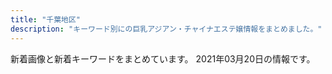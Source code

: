 ```yaml
---
title: "千葉地区"
description: "キーワード別にの巨乳アジアン・チャイナエステ嬢情報をまとめました。"
---
```


新着画像と新着キーワードをまとめています。
2021年03月20日の情報です。

<DmmAffiliateIns />
<KeywordTable
  shops={
    [
    {
        "name": "Lover\uff5e\u30e9\u30f4\u30a1\u30fc\uff5e",
        "station": "JR\u5343\u8449\u99c5\u5317\u53e3",
        "url": "http://www.lover-esthe.xyz/",
        "img_links": [
            "http://www.lover-esthe.xyz/files/034-02.jpg",
            "http://www.lover-esthe.xyz/files/022.jpg",
            "http://www.lover-esthe.xyz/files/031.jpg",
            "http://www.lover-esthe.xyz/files/024.jpg",
            "http://www.lover-esthe.xyz/files/019-02.jpg",
            "http://www.lover-esthe.xyz/files/012.jpg",
            "http://www.lover-esthe.xyz/files/030-02.jpg",
            "http://www.lover-esthe.xyz/files/027-02.jpg",
            "http://www.lover-esthe.xyz/files/026.jpg",
            "http://www.lover-esthe.xyz/files/030.jpg",
            "http://www.lover-esthe.xyz/files/029-02.jpg",
            "http://www.lover-esthe.xyz/files/033.jpg",
            "http://www.lover-esthe.xyz/files/017-02.jpg",
            "http://www.lover-esthe.xyz/files/022-02.jpg",
            "http://www.lover-esthe.xyz/files/018-02.jpg",
            "http://www.lover-esthe.xyz/files/023-02.jpg",
            "http://www.lover-esthe.xyz/files/017.jpg",
            "http://www.lover-esthe.xyz/files/023.jpg",
            "http://www.lover-esthe.xyz/files/025-02.jpg",
            "http://www.lover-esthe.xyz/images/link_s.png",
            "http://www.lover-esthe.xyz/files/014-02.jpg",
            "http://www.lover-esthe.xyz/files/032-02.jpg",
            "http://www.lover-esthe.xyz/files/034.jpg",
            "http://www.lover-esthe.xyz/files/020.jpg",
            "http://www.lover-esthe.xyz/files/020-02.jpg",
            "http://www.lover-esthe.xyz/files/024-02.jpg",
            "http://www.lover-esthe.xyz/files/012-02.jpg",
            "http://www.lover-esthe.xyz/files/015-02.jpg",
            "http://www.lover-esthe.xyz/files/014.jpg",
            "http://www.lover-esthe.xyz/files/025.jpg",
            "http://www.lover-esthe.xyz/images/top.png",
            "http://www.lover-esthe.xyz/files/026-02.jpg",
            "http://www.lover-esthe.xyz/files/029.jpg",
            "http://www.lover-esthe.xyz/images/staff_s.png",
            "http://www.lover-esthe.xyz/files/028-02.jpg",
            "http://www.lover-esthe.xyz/files/027.jpg",
            "http://www.lover-esthe.xyz/files/033-02.jpg",
            "http://www.lover-esthe.xyz/files/021-02.jpg",
            "http://www.lover-esthe.xyz/files/032.jpg",
            "http://www.lover-esthe.xyz/files/018.jpg",
            "http://www.lover-esthe.xyz/files/016.jpg",
            "http://www.lover-esthe.xyz/files/021.jpg",
            "http://www.lover-esthe.xyz/files/016-02.jpg",
            "http://www.lover-esthe.xyz/files/015.jpg",
            "http://www.lover-esthe.xyz/files/019.jpg",
            "http://www.lover-esthe.xyz/files/031-02.jpg",
            "http://www.lover-esthe.xyz/files/028.jpg",
            "http://www.lover-esthe.xyz/images/news.jpg"
        ],
        "keywords": {
            "88": 2,
            "C": 10,
            "84": 2,
            "83": 6,
            "D": 32,
            "86": 16,
            "87": 18,
            "E": 2
        }
    },
    {
        "img_links": [
            "http://www.es-goi.click/img/emi1.jpg",
            "http://www.es-goi.click/images/line.jpg",
            "http://www.es-goi.click/images/mobile.jpg",
            "http://www.es-goi.click/images/1.jpg",
            "http://www.es-goi.click/images/3.jpg",
            "http://www.es-goi.click/images/info.jpg",
            "http://www.es-goi.click/images/interior_t.jpg",
            "http://www.es-goi.click/images/sys4.jpg",
            "http://www.es-goi.click/images/head.jpg",
            "http://www.es-goi.click/images/int2.jpg",
            "http://www.es-goi.click/images/sys5.jpg",
            "http://www.es-goi.click/img/hana1.jpg",
            "http://www.es-goi.click/img/yuri1.jpg",
            "http://www.es-goi.click/images/2.jpg",
            "http://www.es-goi.click/images/sys2.jpg",
            "http://www.es-goi.click/images/staff_t.jpg",
            "http://www.es-goi.click/images/sys3.jpg",
            "http://www.es-goi.click/images/tr.jpg",
            "http://www.es-goi.click/images/sys1.jpg",
            "http://www.es-goi.click/images/news.jpg",
            "http://www.es-goi.click/img/rika1.jpg",
            "http://www.es-goi.click/images/int1.jpg",
            "http://www.es-goi.click/images/4.jpg"
        ],
        "station": "JR\u4e94\u4e95\u99c5\u6771\u53e3",
        "keywords": {},
        "name": "\u9759\u5fc3\u5802\uff5e\u30bb\u30a4\u30b7\u30f3\u30c9\u30a6\uff5e",
        "url": "http://www.es-goi.click/"
    },
    {
        "name": "\u304a\u304b\u3048\u308a",
        "keywords": {
            "C": 30
        },
        "url": "http://wureshii.tokyo/",
        "station": "JR\u6d25\u7530\u6cbc\u99c5\u5317\u53e3",
        "img_links": [
            "http://wureshii.tokyo/uploads/200615/1-20061519113L58.jpg",
            "http://wureshii.tokyo/static/picture/tit-gat.png",
            "http://wureshii.tokyo/uploads/201002/1-2010021312313Q.jpg",
            "http://wureshii.tokyo/uploads/200616/1-200616103511M7.jpg",
            "http://wureshii.tokyo/static/picture/top.png",
            "http://wureshii.tokyo/static/picture/infor.png",
            "http://wureshii.tokyo/uploads/201126/1-201126124I4E2.jpg",
            "http://wureshii.tokyo/uploads/201116/1-201116132HX52.jpg",
            "http://wureshii.tokyo/uploads/200615/1-2006151Z210510.jpg",
            "http://wureshii.tokyo/static/picture/info.png",
            "http://wureshii.tokyo/uploads/200723/1-200H31241064E.jpg",
            "http://wureshii.tokyo/static/picture/room3.png",
            "http://wureshii.tokyo/uploads/200616/1-200616102U5456.jpg",
            "http://wureshii.tokyo/uploads/200615/1-2006151Z4304L.jpg",
            "http://wureshii.tokyo/static/picture/tit-infor.png",
            "http://wureshii.tokyo/static/picture/room2.png",
            "http://wureshii.tokyo/uploads/200615/1-20061519101Kc.jpg",
            "http://wureshii.tokyo/static/picture/room1.png",
            "http://wureshii.tokyo/uploads/200914/1-200914103Q0410.jpg",
            "http://wureshii.tokyo/uploads/210106/1-21010613133E33.jpg",
            "http://wureshii.tokyo/uploads/200616/1-200616103125M1.jpg",
            "http://wureshii.tokyo/static/picture/tit-new.png",
            "http://wureshii.tokyo/static/picture/tit-pick.png",
            "http://wureshii.tokyo/static/picture/tite-staff.png",
            "http://wureshii.tokyo/uploads/200723/1-200H3124150340.jpg",
            "http://wureshii.tokyo/uploads/200616/1-200616103402133.jpg",
            "http://wureshii.tokyo/uploads/200615/1-2006151Z631C5.jpg",
            "http://wureshii.tokyo/uploads/200914/1-200914103K2H9.jpg",
            "http://wureshii.tokyo/uploads/210319/1-210319124F5432.jpg",
            "http://wureshii.tokyo/uploads/210119/1-2101191F409235.jpg",
            "http://wureshii.tokyo/uploads/200826/1-200R6122159392.jpg",
            "http://wureshii.tokyo/static/picture/room4.png"
        ]
    },
    {
        "name": "\u30d3\u30e5\u30fc\u30c6\u30a3\u30fc\u30bf\u30a4\u30e0",
        "keywords": {},
        "img_links": [
            "https://beautytime.space/wp-content/uploads/elementor/thumbs/rina3-ozcekvwkqdljmcxrlasoi6p0ed9pcrmhowb1olewao.jpg",
            "https://beautytime.space/wp-content/uploads/2020/10/\u30a2\u30af\u30bb\u30b9\u30eb\u30fc\u30c83-1024x483.png",
            "https://beautytime.space/wp-content/uploads/elementor/thumbs/momoka-ozibqvxhb6q62e0utffw4ofho13hl6viro9xk73h1c.jpg",
            "https://beautytime.space/wp-content/uploads/elementor/thumbs/staff4-1-owelqgr00ctf493ev3w1zjia2cihf8zxnq49xc9hc0.png",
            "https://beautytime.space/wp-content/uploads/2020/10/\u30a2\u30af\u30bb\u30b9\u30eb\u30fc\u30c82-1024x485.png",
            "https://beautytime.space/wp-content/uploads/elementor/thumbs/ayumi-p1e4ai767xx5vz0xcqd8l3yfna7x76gyoesoburif4.jpg",
            "https://beautytime.space/wp-content/uploads/2020/11/\u30ed\u30d3\u30fc20201113.jpg",
            "https://yoga.oceanwp.org/wp-content/uploads/2016/09/avatar.jpg",
            "https://beautytime.space/wp-content/uploads/2020/10/mmexport1604140517606.jpg",
            "https://beautytime.space/wp-content/uploads/elementor/thumbs/yuka-ozcekkmigd63r1e5f5x5o9jh9qtasedpnch7x9vmdc.jpg",
            "https://beautytime.space/wp-content/uploads/2020/10/DSC08765-scaled.jpg",
            "https://beautytime.space/wp-content/uploads/2021/02/\u4fa1\u683c\u886820210203.png",
            "https://beautytime.space/wp-content/uploads/2021/02/\u30ad\u30e3\u30f3\u30da\u30fc\u30f34-2-768x543.png",
            "https://beautytime.space/wp-content/uploads/elementor/thumbs/staff1-owelm8h5970yvf8lka2hrlxltxd0sa7f2sfm6ij9c0.jpg",
            "https://beautytime.space/wp-content/uploads/2020/10/\u30a2\u30af\u30bb\u30b9\u30eb\u30fc\u30c81-1024x489.png"
        ],
        "station": "\u5317\u7fd2\u5fd7\u91ce\u99c5",
        "url": "https://beautytime.space/"
    },
    {
        "station": "JR\u7a32\u6bdb\u99c5\u6771\u53e3",
        "keywords": {
            "86": 18,
            "87": 9,
            "90": 9,
            "85": 9,
            "88": 18,
            "84": 9
        },
        "img_links": [
            "https://inage-mensesthe.com/images/qrcode.png",
            "https://inage-mensesthe.com/staff/coco-l2.jpg",
            "https://inage-mensesthe.com/staff/aika-s1.jpg",
            "https://inage-mensesthe.com/massage/2021/03/19/aika-s1.jpg",
            "https://inage-mensesthe.com/staff/momoka-s1.jpg",
            "https://inage-mensesthe.com/staff/satomi-s1.jpg",
            "https://inage-mensesthe.com/room/room-l3.jpg",
            "https://inage-mensesthe.com/staff/coco-l4.jpg",
            "https://inage-mensesthe.com/images/esthe1.jpg",
            "https://inage-mensesthe.com/staff/sachi-l1.jpg",
            "https://inage-mensesthe.com/staff/mai-l2.jpg",
            "https://inage-mensesthe.com/massage/2021/02/11/sora-s1.jpg",
            "https://inage-mensesthe.com/icon/yelp.png",
            "https://inage-mensesthe.com/staff/sora-top.jpg",
            "https://inage-mensesthe.com/images/main1.jpg",
            "https://inage-mensesthe.com/massage/2021/01/28/nana-s1.jpg",
            "https://inage-mensesthe.com/staff/satomi-l1.jpg",
            "https://inage-mensesthe.com/staff/sora-l1.jpg",
            "https://inage-mensesthe.com/footer/footer-staff.png",
            "https://inage-mensesthe.com/staff/sachi-l2.jpg",
            "https://inage-mensesthe.com/massage/2020/12/18/momoka-s1.jpg",
            "https://inage-mensesthe.com/staff/coco-s2.jpg",
            "https://inage-mensesthe.com/images/header3.png",
            "https://inage-mensesthe.com/staff/mai-s1.jpg",
            "https://inage-mensesthe.com/staff/nana-s1.jpg",
            "https://inage-mensesthe.com/room/room-l2.jpg",
            "https://inage-mensesthe.com/staff/sachi-s4.jpg",
            "https://inage-mensesthe.com/staff/satomi-s2.jpg",
            "https://inage-mensesthe.com/staff/momoka-l1.jpg",
            "https://inage-mensesthe.com/staff/coco-s1.jpg",
            "https://inage-mensesthe.com/staff/mai-top.jpg",
            "https://inage-mensesthe.com/images/esthe4.jpg",
            "https://inage-mensesthe.com/staff/mai-s3.jpg",
            "https://inage-mensesthe.com/footer/footer-tel.png",
            "https://inage-mensesthe.com/staff/sachi-s3.jpg",
            "https://inage-mensesthe.com/staff/satomi-l2.jpg",
            "https://inage-mensesthe.com/staff/aika-l1.jpg",
            "https://inage-mensesthe.com/massage/2021/01/25/emi-s1.jpg",
            "https://inage-mensesthe.com/staff/satomi-l3.jpg",
            "https://inage-mensesthe.com/staff/coco-l3.jpg",
            "https://inage-mensesthe.com/staff/satomi-s3.jpg",
            "https://inage-mensesthe.com/staff/sora-s1.jpg",
            "https://inage-mensesthe.com/staff/satomi-top.jpg",
            "https://inage-mensesthe.com/staff/coco-s3.jpg",
            "https://inage-mensesthe.com/staff/sachi-s1.jpg",
            "https://inage-mensesthe.com/staff/mai-s4.jpg",
            "https://inage-mensesthe.com/footer/footer-line.png",
            "https://inage-mensesthe.com/icon/line.png",
            "https://inage-mensesthe.com/room/room-l1.jpg",
            "https://inage-mensesthe.com/staff/aika-top.jpg",
            "https://inage-mensesthe.com/icon/twitter.png",
            "https://inage-mensesthe.com/staff/coco-s4.jpg",
            "https://inage-mensesthe.com/staff/mai-s2.jpg",
            "https://inage-mensesthe.com/staff/sachi-l3.jpg",
            "https://inage-mensesthe.com/icon/facebook.png",
            "https://inage-mensesthe.com/images/main-sp.jpg",
            "https://inage-mensesthe.com/room/room-l4.jpg",
            "https://inage-mensesthe.com/staff/mai-l4.jpg",
            "https://inage-mensesthe.com/images/clear.png",
            "https://inage-mensesthe.com/staff/mai-l1.jpg",
            "https://inage-mensesthe.com/staff/sachi-s2.jpg",
            "https://inage-mensesthe.com/staff/coco-l1.jpg",
            "https://inage-mensesthe.com/staff/mai-l3.jpg",
            "https://inage-mensesthe.com/staff/sachi-l4.jpg",
            "https://inage-mensesthe.com/staff/sachi-top.jpg",
            "https://inage-mensesthe.com/images/esthe2.jpg",
            "https://inage-mensesthe.com/staff/coco-top.jpg",
            "https://inage-mensesthe.com/staff/nana-l1.jpg",
            "https://inage-mensesthe.com/staff/nana-top.jpg",
            "https://inage-mensesthe.com/images/esthe3.jpg",
            "https://inage-mensesthe.com/staff/momoka-top.jpg"
        ],
        "url": "https://inage-mensesthe.com/",
        "name": "Sherry"
    },
    {
        "keywords": {
            "C": 3,
            "85": 5,
            "87": 1,
            "D": 3
        },
        "station": "JR\u6d25\u7530\u6cbc\u99c5\u5317\u53e3",
        "url": "http://tyuiopew.xyz/",
        "img_links": [
            "http://tyuiopew.xyz/static/picture/info2.jpg",
            "http://tyuiopew.xyz/static/picture/bar-girls.png",
            "http://tyuiopew.xyz/uploads/201113/1-201113140121425.jpg",
            "http://tyuiopew.xyz/static/picture/bar-infomation.png",
            "http://tyuiopew.xyz/uploads/210106/1-210106132U6206.jpg",
            "http://tyuiopew.xyz/uploads/201015/1-201015092312434.jpg",
            "http://tyuiopew.xyz/uploads/201126/1-2011261434211X.jpg",
            "http://tyuiopew.xyz/static/picture/bar-news.png",
            "http://tyuiopew.xyz/static/picture/info_text.jpg",
            "http://tyuiopew.xyz/static/picture/bar-inte.png",
            "http://tyuiopew.xyz/uploads/201015/1-201015092252D0.jpg",
            "http://tyuiopew.xyz/static/picture/info1.jpg",
            "http://tyuiopew.xyz/uploads/201015/1-20101509223C14.jpg",
            "http://tyuiopew.xyz/static/picture/girls-bar.png"
        ],
        "name": "\u30cf\u30ca\u30df\u30ba\u30ad"
    },
    {
        "keywords": {
            "C": 1,
            "D": 2,
            "88": 1,
            "86": 3,
            "E": 1
        },
        "name": "\u30e4\u30fc\u30db\u30fc",
        "img_links": [
            "http://aroma-esthe.blue/img/st2.jpg",
            "http://aroma-esthe.blue/img/t3.jpg",
            "http://aroma-esthe.blue/img/st3.jpg",
            "http://aroma-esthe.blue/img/f1.jpg",
            "http://aroma-esthe.blue/img/top.jpg",
            "http://aroma-esthe.blue/img/sm.jpg",
            "http://aroma-esthe.blue/img/t4.jpg",
            "http://aroma-esthe.blue/img/t6.jpg",
            "http://aroma-esthe.blue/img/t2.jpg",
            "http://aroma-esthe.blue/img/stt1.jpg",
            "http://aroma-esthe.blue/img/noo.png",
            "http://aroma-esthe.blue/img/stt3.jpg",
            "http://aroma-esthe.blue/img/st1.jpg",
            "http://aroma-esthe.blue/img/t5.jpg",
            "http://aroma-esthe.blue/img/nosta.jpg",
            "http://aroma-esthe.blue/img/t1.jpg",
            "http://aroma-esthe.blue/img/no.png",
            "http://aroma-esthe.blue/img/st4.jpg"
        ],
        "url": "http://aroma-esthe.blue",
        "station": "\u516b\u5343\u4ee3\u53f0\u99c5\u6771\u53e3"
    },
    {
        "url": "http://happiness.jpn.vin/",
        "station": "\u516b\u5343\u4ee3\u53f0\u99c5\u897f\u53e3",
        "name": "Happiness",
        "img_links": [
            "http://happiness.jpn.vin/images/link_nav04.jpg",
            "http://happiness.jpn.vin/images/sp_nav03.png",
            "http://happiness.jpn.vin/images/img_service03.jpg",
            "http://happiness.jpn.vin/images/sp_top.jpg",
            "http://happiness.jpn.vin/images/top.png",
            "http://happiness.jpn.vin/images/link_nav03.jpg",
            "http://happiness.jpn.vin/images/room5.jpg",
            "http://happiness.jpn.vin/photos/sites/52/2020/10/2020100102525072.jpg",
            "http://happiness.jpn.vin/images/sp_end.jpg",
            "http://happiness.jpn.vin/images/room6.jpg",
            "http://happiness.jpn.vin/photos/sites/52/2020/06/2020061106010711.jpg",
            "http://happiness.jpn.vin/images/sp_nav02.png",
            "http://happiness.jpn.vin/photos/sites/52/2020/06/2020061307230771.jpg",
            "http://happiness.jpn.vin/images/end.png",
            "http://happiness.jpn.vin/images/link_nav05.jpg",
            "http://happiness.jpn.vin/images/sp_tit_news.png",
            "http://happiness.jpn.vin/images/sp_tit_staff.png",
            "http://happiness.jpn.vin/images/room7.jpg",
            "http://happiness.jpn.vin/photos/sites/52/2020/06/2020061105480355.jpg",
            "http://happiness.jpn.vin/images/room8.jpg",
            "http://happiness.jpn.vin/images/re.png",
            "http://happiness.jpn.vin/photos/sites/52/2020/06/2020061106025814.jpg",
            "http://happiness.jpn.vin/images/link_nav01.jpg",
            "http://happiness.jpn.vin/images/link_nav02.jpg",
            "http://happiness.jpn.vin/images/img_service01.jpg",
            "http://happiness.jpn.vin/images/card.png",
            "http://happiness.jpn.vin/images/sp_nav01.png",
            "http://happiness.jpn.vin/images/img_service02.jpg",
            "http://happiness.jpn.vin/images/link_nav06.jpg"
        ],
        "keywords": {
            "C": 12,
            "87": 12,
            "85": 6,
            "D": 30,
            "86": 12
        }
    },
    {
        "img_links": [
            "http://yureloyuli.xyz/uploads/200317/1-20031F92052106.jpg",
            "http://yureloyuli.xyz/uploads/210102/1-210102131F3W2.jpg",
            "http://yureloyuli.xyz/static/picture/info1.jpg",
            "http://yureloyuli.xyz/uploads/200206/1-20020616251Q12.jpg",
            "http://yureloyuli.xyz/uploads/200324/1-20032409411K31.jpg",
            "http://yureloyuli.xyz/static/picture/info2.jpg",
            "http://yureloyuli.xyz/uploads/200326/1-200326091KT30.jpg",
            "http://yureloyuli.xyz/uploads/210308/1-21030Q02F2R6.jpg",
            "http://yureloyuli.xyz/uploads/201113/1-201113153614922.jpg",
            "http://yureloyuli.xyz/static/picture/bar-girls.png",
            "http://yureloyuli.xyz/uploads/200722/1-200H215404S47.jpg",
            "http://yureloyuli.xyz/static/picture/bar-news.png",
            "http://yureloyuli.xyz/static/picture/bar-inte.png",
            "http://yureloyuli.xyz/uploads/210218/1-21021Q55420226.jpg",
            "http://yureloyuli.xyz/static/picture/info_text.jpg",
            "http://yureloyuli.xyz/static/picture/girls-bar.png",
            "http://yureloyuli.xyz/uploads/200912/1-200912104044951.jpg",
            "http://yureloyuli.xyz/uploads/210204/1-210204142K0J1.jpg",
            "http://yureloyuli.xyz/static/picture/bar-infomation.png",
            "http://yureloyuli.xyz/uploads/200706/1-200F6092015B8.jpg",
            "http://yureloyuli.xyz/uploads/200218/1-20021Q20511212.jpg",
            "http://yureloyuli.xyz/uploads/200228/1-20022P91635N0.jpg"
        ],
        "keywords": {
            "D": 10,
            "C": 3,
            "88": 1,
            "86": 2,
            "84": 4,
            "85": 6
        },
        "url": "http://yureloyuli.xyz/",
        "name": "\u7f8e\u9b54\u5973",
        "station": "\u9ad8\u6839\u6728\u6238\u99c5\u5317\u53e3"
    },
    {
        "keywords": {
            "85": 2,
            "D": 5,
            "86": 3,
            "E": 1,
            "87": 1
        },
        "url": "https://eve.iest.info/",
        "img_links": [
            "https://eve.iest.info/photos/sites/86/2020/12/202012070434226.jpg",
            "https://eve.iest.info/images/mobile.jpg",
            "https://eve.iest.info/images/s_news.jpg",
            "https://eve.iest.info/photos/sites/86/2020/12/2020120704342160.jpg",
            "https://eve.iest.info/images/top.jpg",
            "https://eve.iest.info/photos/sites/86/2021/02/2021021805312762.jpg",
            "https://eve.iest.info/photos/sites/86/2020/12/2020120704342237.jpg",
            "https://eve.iest.info/photos/sites/86/2020/12/2020121105320296.jpg",
            "https://eve.iest.info/images/s_staff.jpg",
            "https://eve.iest.info/photos/sites/86/2020/12/2020120704342315.jpg"
        ],
        "name": "\u30a4\u30d6",
        "station": "\u4eac\u6210\u5343\u8449\u4e2d\u592e\u99c5\u897f\u53e3"
    },
    {
        "name": "\u5143\u6c17\u5802",
        "station": "JR\u90fd\u8cc0\u99c5\u897f\u53e3",
        "img_links": [
            "http://genkidou-massage.work/img/s3.jpg",
            "http://genkidou-massage.work/sp/img/botton.jpg",
            "http://genkidou-massage.work/sp/img/add.jpg",
            "http://genkidou-massage.work/sp/img/tit.jpg",
            "http://genkidou-massage.work/sp/img/pc.jpg",
            "http://genkidou-massage.work/sp/img/time2.jpg",
            "http://genkidou-massage.work/sp/img/cam.jpg",
            "http://genkidou-massage.work/img/sta2.jpg",
            "http://genkidou-massage.work/img/botton.jpg",
            "http://genkidou-massage.work/sp/img/st4.jpg",
            "http://genkidou-massage.work/sp/img/t-o.jpg",
            "http://genkidou-massage.work/sp/img/info.jpg",
            "http://genkidou-massage.work/img/fla.jpg",
            "http://genkidou-massage.work/img/pickup20.jpg",
            "http://genkidou-massage.work/img/st2.jpg",
            "http://genkidou-massage.work/img/sta4.jpg",
            "http://genkidou-massage.work/img/st1.jpg",
            "http://genkidou-massage.work/sp/img/sys.jpg",
            "http://genkidou-massage.work/img/st4.jpg",
            "http://genkidou-massage.work/sp/img/st1.jpg",
            "http://genkidou-massage.work/img/sta1.jpg",
            "http://genkidou-massage.work/img/xmas.png",
            "http://genkidou-massage.work/img/sta3.jpg",
            "http://genkidou-massage.work/sp/img/p1.jpg",
            "http://genkidou-massage.work/img/st3.jpg",
            "http://genkidou-massage.work/sp/img/t-t.jpg",
            "http://genkidou-massage.work/img/head.jpg",
            "http://genkidou-massage.work/sp/img/st3.jpg",
            "http://genkidou-massage.work/sp/img/time.jpg",
            "http://genkidou-massage.work/sp/img/t-s.jpg",
            "http://genkidou-massage.work/img/fla-2.jpg",
            "http://genkidou-massage.work/img/s4.jpg",
            "http://genkidou-massage.work/sp/img/pic.jpg",
            "http://genkidou-massage.work/sp/img/tel.jpg",
            "http://genkidou-massage.work/sp/img/st2.jpg",
            "http://genkidou-massage.work/sp/img/p3.jpg",
            "http://genkidou-massage.work/sp/img/t-a.jpg",
            "http://genkidou-massage.work/img/s1.jpg",
            "http://genkidou-massage.work/img/s2.jpg",
            "http://genkidou-massage.work/sp/img/t-r.jpg",
            "http://genkidou-massage.work/img/nos.jpg",
            "http://genkidou-massage.work/sp/img/p2.jpg"
        ],
        "url": "http://genkidou-massage.work/",
        "keywords": {
            "88": 2,
            "E": 2,
            "C": 13,
            "84": 1,
            "86": 2,
            "D": 4,
            "85": 3
        }
    },
    {
        "station": "\u5343\u8449\u4e2d\u592e\u99c5\u897f\u53e3",
        "keywords": {},
        "name": "\u30eb\u30d3\u30fc",
        "url": "http://estela-spa.ests.jp/",
        "img_links": []
    },
    {
        "station": "JR\u6d25\u7530\u6cbc\u99c5\u5317\u53e3",
        "img_links": [
            "http://utopia.relax-good.com/img/cast/mari-02.jpg",
            "http://utopia.relax-good.com/img/cast/mina-01.jpg",
            "http://utopia.relax-good.com/img/cast/akane-01.jpg",
            "http://menlog.net/link/menlog8831.jpg",
            "http://utopia.relax-good.com/img/line_mark.png",
            "http://utopia.relax-good.com/img/cast/miyu-01.jpg",
            "http://utopia.relax-good.com/img/cast/miya-01.jpg",
            "http://utopia.relax-good.com/img/cast/nana-01.jpg",
            "http://utopia.relax-good.com/img/cast/aki-02.jpg",
            "http://utopia.relax-good.com/img/cast/natsumi-02.jpg",
            "http://utopia.relax-good.com/img/cast/momo-01.jpg",
            "http://utopia.relax-good.com/img/cast/yuki-01.jpg",
            "https://qr-official.line.me/sid/M/vig0320r.png",
            "http://utopia.relax-good.com/img/cast/rumi-05.jpg",
            "http://utopia.relax-good.com/img/cast/kaori-02.jpg",
            "http://utopia.relax-good.com/img/interior/lobby.jpg",
            "http://utopia.relax-good.com/img/cast/rina-02.jpg",
            "https://scdn.line-apps.com/n/line_add_friends/btn/ja.png",
            "http://utopia.relax-good.com/img/cast/emi-01.jpg",
            "http://utopia.relax-good.com/img/cast/uc.jpg",
            "http://utopia.relax-good.com/img/banners/20161121110248_DHQPVQBC_UXZGZTLA.jpg"
        ],
        "keywords": {},
        "url": "http://utopia.relax-good.com/",
        "name": "utopia \uff5e\u30e6\u30fc\u30c8\u30d4\u30a2\uff5e"
    },
    {
        "station": "\u4eac\u6210\u7dda\u5343\u8449\u4e2d\u592e\u99c5\u6771\u53e3",
        "url": "http://www.t-bell.work/",
        "name": "\u685c\u6843",
        "keywords": {},
        "img_links": [
            "http://www.t-bell.work/images/10.jpg",
            "http://www.t-bell.work/images/11.jpg",
            "http://www.t-bell.work/images/7.jpg",
            "http://www.t-bell.work/img/yuki1.jpg",
            "http://www.t-bell.work/images/interior_t.jpg",
            "http://www.t-bell.work/images/5.jpg",
            "http://www.t-bell.work/images/12.jpg",
            "http://www.t-bell.work/images/si.png",
            "http://www.t-bell.work/images/head.jpg",
            "http://www.t-bell.work/images/6.jpg",
            "http://www.t-bell.work/images/news.jpg",
            "http://www.t-bell.work/img/kumi2.jpg",
            "http://www.t-bell.work/images/staff_t.jpg",
            "http://www.t-bell.work/images/interior.png",
            "http://www.t-bell.work/img/megumi1.jpg",
            "http://www.t-bell.work/img/mayu1.jpg",
            "http://www.t-bell.work/images/2.jpg",
            "http://www.t-bell.work/images/9.jpg",
            "http://www.t-bell.work/images/1.jpg",
            "http://www.t-bell.work/img/ayumi1.jpg",
            "http://www.t-bell.work/images/info.jpg",
            "http://www.t-bell.work/img/riri1.jpg",
            "http://www.t-bell.work/img/kumi3.jpg",
            "http://www.t-bell.work/img/miho1.jpg",
            "http://www.t-bell.work/images/3.jpg",
            "http://www.t-bell.work/img/momo1.jpg",
            "http://www.t-bell.work/images/sys2.png",
            "http://www.t-bell.work/images/interior1.png",
            "http://www.t-bell.work/img/sakura1.jpg",
            "http://www.t-bell.work/img/kumi1.jpg",
            "http://www.t-bell.work/img/riri2.jpg",
            "http://www.t-bell.work/images/line.png",
            "http://www.t-bell.work/img/mayu2.jpg",
            "http://www.t-bell.work/img/ayumi2.jpg",
            "http://www.t-bell.work/images/sys1.png",
            "http://www.t-bell.work/images/4.jpg",
            "http://www.t-bell.work/images/8.jpg"
        ]
    },
    {
        "img_links": [
            "http://www.e-niko.work/images/mobile.jpg",
            "http://www.e-niko.work/images/head.jpg",
            "http://www.e-niko.work/images/news.jpg",
            "http://www.e-niko.work/images/line.png",
            "http://www.e-niko.work/images/ac1.png",
            "http://www.e-niko.work/images/4.jpg",
            "http://www.e-niko.work/images/ta.jpg",
            "http://www.e-niko.work/images/2.jpg",
            "http://www.e-niko.work/images/staff_t.jpg",
            "http://www.e-niko.work/img/mika1.jpg",
            "http://www.e-niko.work/images/interior_t.jpg",
            "http://www.e-niko.work/images/tel.jpg",
            "http://www.e-niko.work/images/1.jpg",
            "http://www.e-niko.work/images/int2.png",
            "http://www.e-niko.work/img/yuri1.jpg",
            "http://www.e-niko.work/images/sys2.png",
            "http://www.e-niko.work/images/3.jpg",
            "http://www.e-niko.work/img/riri1.jpg",
            "http://www.e-niko.work/images/info.jpg",
            "http://www.e-niko.work/images/sys1.png",
            "http://www.e-niko.work/img/rio1.jpg",
            "http://www.e-niko.work/images/int1.png"
        ],
        "name": "\u7e01",
        "keywords": {},
        "station": "\u52dd\u7530\u53f0\u99c5\u5357\u53e3",
        "url": "http://www.e-niko.work/"
    },
    {
        "keywords": {
            "D": 7,
            "86": 2,
            "87": 5
        },
        "name": "OGGI \uff5e\u30aa\u30c3\u30b8\uff5e",
        "url": "http://www.oggi.relaxmens.com/",
        "station": "JR\u7a32\u6bdb\u99c5\u6771\u53e3",
        "img_links": [
            "http://www.oggi.relaxmens.com/img/top01.png",
            "http://www.oggi.relaxmens.com/img/nav-005.png",
            "http://www.oggi.relaxmens.com/img/nav-004.png",
            "http://www.oggi.relaxmens.com/files/012.jpg",
            "http://www.oggi.relaxmens.com/img/tel.png",
            "http://www.oggi.relaxmens.com/files/008.jpg",
            "http://www.oggi.relaxmens.com/img/nav-006.png",
            "http://www.oggi.relaxmens.com/files/015.jpg",
            "http://www.oggi.relaxmens.com/img/nav-003.png",
            "http://www.oggi.relaxmens.com/img/nav-002.png",
            "http://www.oggi.relaxmens.com/img/stt.jpg",
            "http://www.oggi.relaxmens.com/files/005.jpg",
            "http://www.oggi.relaxmens.com/files/013.jpg",
            "http://www.oggi.relaxmens.com/img/nav-001.png",
            "http://www.oggi.relaxmens.com/files/002.jpg",
            "http://www.oggi.relaxmens.com/files/001.jpg",
            "http://www.oggi.relaxmens.com/img/stb.jpg"
        ]
    },
    {
        "url": "https://murasakiyume.jpn.mn/",
        "img_links": [
            "https://murasakiyume.jpn.mn/images/room2.jpg",
            "https://murasakiyume.jpn.mn/images/sp_tit_therapist.png",
            "https://murasakiyume.jpn.mn/images/ac3.jpg",
            "https://murasakiyume.jpn.mn/images/room4.jpg",
            "https://murasakiyume.jpn.mn/images/tit_therapist.png",
            "https://murasakiyume.jpn.mn/images/sp_tit_new.png",
            "https://murasakiyume.jpn.mn/images/sp_tit_staff02.png",
            "https://murasakiyume.jpn.mn/images/ac2.jpg",
            "https://murasakiyume.jpn.mn/images/top.jpg",
            "https://murasakiyume.jpn.mn/images/room1.jpg",
            "https://murasakiyume.jpn.mn/photos/sites/59/2020/10/2020102203292385.jpg",
            "https://murasakiyume.jpn.mn/photos/sites/59/2020/10/2020102203301082.jpg",
            "https://murasakiyume.jpn.mn/images/room3.jpg",
            "https://murasakiyume.jpn.mn/images/ac1.jpg",
            "https://murasakiyume.jpn.mn/images/sp_tit_staff01.png",
            "https://murasakiyume.jpn.mn/photos/sites/59/2020/11/2020111106333039.jpg",
            "https://murasakiyume.jpn.mn/photos/sites/59/2020/10/202010220329416.jpg",
            "https://murasakiyume.jpn.mn/photos/sites/59/2020/10/2020102203295593.jpg",
            "https://murasakiyume.jpn.mn/images/sp_top.jpg",
            "https://murasakiyume.jpn.mn/images/maining.jpg",
            "https://murasakiyume.jpn.mn/images/tit_staff01.png",
            "https://murasakiyume.jpn.mn/images/img_tel.png",
            "https://murasakiyume.jpn.mn/images/tit_new.png",
            "https://murasakiyume.jpn.mn/photos/sites/59/2020/12/2020122306472969.jpg",
            "https://murasakiyume.jpn.mn/images/tit_staff02.png"
        ],
        "station": "\u85ac\u5712\u53f0\u99c5\u6771\u53e3",
        "name": "\u7d2b\u5922",
        "keywords": {
            "86": 18,
            "85": 6,
            "87": 12,
            "D": 36
        }
    },
    {
        "keywords": {
            "86": 16,
            "\u30bb\u30af\u30b7\u30fc": 4,
            "88": 8,
            "87": 16,
            "D": 32,
            "85": 8,
            "C": 16
        },
        "name": "\u59c9\u59b9",
        "station": "\u52dd\u7530\u53f0\u99c5\u5357\u53e3",
        "img_links": [
            "http://www.shimai.mensnv.com/images/m3.jpg",
            "http://www.shimai.mensnv.com/images/m6.jpg",
            "http://www.shimai.mensnv.com/photo_news/upimg/375625da9706e25811_0.jpg",
            "http://www.shimai.mensnv.com/images/slider-img002.jpg",
            "http://www.shimai.mensnv.com/files/003.jpg",
            "http://www.shimai.mensnv.com/files/002.jpg",
            "http://www.shimai.mensnv.com/files/014.jpg",
            "http://www.shimai.mensnv.com/images/s_top_therapist.png",
            "http://www.shimai.mensnv.com/files/010.jpg",
            "http://www.shimai.mensnv.com/images/m4.jpg",
            "http://www.shimai.mensnv.com/images/s_pickup.png",
            "http://www.shimai.mensnv.com/photo_news/upimg/896875ef46b9aead32_0.jpg",
            "http://www.shimai.mensnv.com/photo_news/upimg/857365dbbdfaf0b694_0.jpg",
            "http://www.shimai.mensnv.com/photo_news/upimg/316335e40d2eda583b_0.jpg",
            "http://www.shimai.mensnv.com/images/slider-img001.jpg",
            "http://www.shimai.mensnv.com/images/s_message.png",
            "http://www.shimai.mensnv.com/photo_news/upimg/483155da01ceb53a04_0.jpg",
            "http://www.shimai.mensnv.com/photo_news/upimg/589715e1d14bb52bc8_0.jpg",
            "http://www.shimai.mensnv.com/images/m2.jpg",
            "http://www.shimai.mensnv.com/photo_news/upimg/589715e1d14bb52bc8_1.jpg",
            "http://www.shimai.mensnv.com/files/015.jpg",
            "http://www.shimai.mensnv.com/images/m1.jpg",
            "http://www.shimai.mensnv.com/files/011.jpg",
            "http://www.shimai.mensnv.com/images/s_news.png"
        ],
        "url": "http://www.shimai.mensnv.com/"
    },
    {
        "station": "JR\u5e55\u5f35\u672c\u90f7\u99c5\u6771\u53e3",
        "url": "http://aroma-massage.biz/",
        "keywords": {
            "D": 5
        },
        "name": "Kagei -\u30ab\u30b2-",
        "img_links": [
            "http://aroma-massage.biz/images/cg051.jpg",
            "http://aroma-massage.biz/images/tit6.jpg",
            "http://aroma-massage.biz/images/cg04.jpg",
            "http://aroma-massage.biz/images/fla.jpg",
            "http://aroma-massage.biz/images/cg03.jpg",
            "http://aroma-massage.biz/images/m6.png",
            "http://aroma-massage.biz/images/tit2.jpg",
            "http://aroma-massage.biz/images/no.png",
            "http://aroma-massage.biz/images/r1.jpg",
            "http://aroma-massage.biz/images/tit4.jpg",
            "http://aroma-massage.biz/images/bur.jpg",
            "http://aroma-massage.biz/images/tm.jpg",
            "http://aroma-massage.biz/images/cg05.jpg",
            "http://aroma-massage.biz/images/tit5.jpg",
            "http://aroma-massage.biz/images/spt.png",
            "http://aroma-massage.biz/images/accl.jpg",
            "http://aroma-massage.biz/images/cg02.jpg",
            "http://aroma-massage.biz/images/ro.jpg",
            "http://aroma-massage.biz/images/bul.jpg",
            "http://aroma-massage.biz/images/m2.png",
            "http://aroma-massage.biz/images/m1.png",
            "http://aroma-massage.biz/images/r2.jpg",
            "http://aroma-massage.biz/images/stat.jpg",
            "http://aroma-massage.biz/images/tit3.jpg",
            "http://aroma-massage.biz/images/cg01.jpg",
            "http://aroma-massage.biz/images/m5.png",
            "http://aroma-massage.biz/images/stal.jpg",
            "http://aroma-massage.biz/images/m4.png",
            "http://aroma-massage.biz/images/m3.png",
            "http://aroma-massage.biz/images/top.png"
        ]
    },
    {
        "url": "http://peach-est.com/",
        "name": "\u30d4\u30fc\u30c1",
        "img_links": [
            "http://peach-est.com/staff/nana.jpg",
            "http://peach-est.com/staff/mina.jpg",
            "http://peach-est.com/images/staff/staff-1-3.jpg",
            "http://peach-est.com/room/r-1.jpg",
            "http://peach-est.com/staff/pic04.jpg",
            "http://peach-est.com/staff/yuna.jpg",
            "http://peach-est.com/img/index_06.jpg",
            "http://peach-est.com/img/index_09.jpg",
            "http://peach-est.com/staff/mimi.jpg",
            "http://peach-est.com/img/st1-1.jpg",
            "http://peach-est.com/staff/aki.jpg",
            "http://peach-est.com/staff/risa.jpg",
            "http://peach-est.com/img/index22.jpg",
            "http://peach-est.com/staff/rina.jpg",
            "http://peach-est.com/staff/yuyu.jpg",
            "http://peach-est.com/img/index_03.jpg",
            "http://peach-est.com/staff/ayaka.jpg",
            "http://peach-est.com/staff/moe.jpg",
            "http://peach-est.com/room/r-5.jpg",
            "http://peach-est.com/room/r-6.jpg",
            "http://peach-est.com/room/r-3.jpg"
        ],
        "keywords": {
            "85": 6,
            "C": 14
        },
        "station": "JR\u7a32\u6bdb\u99c5\u6771\u53e3"
    },
    {
        "station": "JR\u6d25\u7530\u6cbc\u99c5\u5317\u53e3",
        "img_links": [
            "http://momoka.iest.info/photos/sites/11/2020/02/2020020411095362.jpg",
            "http://momoka.iest.info/photos/sites/11/2020/08/2020082910563494.jpg",
            "http://momoka.iest.info/photos/sites/11/2019/12/2019120410554229.jpg",
            "http://momoka.iest.info/photos/sites/11/2020/02/2020021019034043.jpg",
            "http://momoka.iest.info/photos/sites/11/2020/01/202001061550092.jpg",
            "http://momoka.iest.info/photos/sites/11/2020/08/202008311113307.jpg",
            "http://momoka.iest.info/images/sp_top.png",
            "http://momoka.iest.info/photos/sites/11/2019/12/2019120814110783.jpg",
            "http://momoka.iest.info/photos/sites/11/2020/08/2020081513232423.jpg",
            "http://momoka.iest.info/images/top.png",
            "http://momoka.iest.info/photos/sites/11/2019/12/2019121918430664.jpg",
            "http://momoka.iest.info/photos/sites/11/2019/12/2019120814110696.jpg",
            "http://momoka.iest.info/photos/sites/11/2021/02/2021022610281385.jpg",
            "http://momoka.iest.info/images/tit_new.png",
            "http://momoka.iest.info/photos/sites/11/2020/07/2020073110302456.jpg",
            "http://momoka.iest.info/photos/sites/11/2020/12/2020121016111969.jpg",
            "http://momoka.iest.info/images/link_nav04.jpg",
            "http://momoka.iest.info/photos/sites/11/2020/11/2020110419453954.jpg",
            "http://momoka.iest.info/images/staff01.png",
            "http://momoka.iest.info/photos/sites/11/2020/01/2020010615504056.jpg",
            "http://momoka.iest.info/images/side_tel.jpg",
            "http://momoka.iest.info/photos/sites/11/2020/07/2020073110302456-e1600047741736.jpg",
            "http://momoka.iest.info/images/tit_staff1.png",
            "http://momoka.iest.info/photos/sites/11/2021/01/202101081554510.jpg",
            "http://momoka.iest.info/images/link_nav05.jpg",
            "http://momoka.iest.info/images/staff02.png",
            "http://momoka.iest.info/photos/sites/11/2021/01/2021012512211971.jpg",
            "http://momoka.iest.info/images/end.png",
            "http://momoka.iest.info/photos/sites/11/2020/02/2020021711434572.jpg",
            "http://momoka.iest.info/photos/sites/11/2020/09/2020092918164546.jpg",
            "http://momoka.iest.info/photos/sites/11/2020/08/2020081513255337.jpg",
            "http://momoka.iest.info/images/link_nav06.jpg",
            "http://momoka.iest.info/photos/sites/11/2020/10/2020100816592987.jpg",
            "http://momoka.iest.info/photos/sites/11/2020/12/2020121613490552.jpg",
            "http://momoka.iest.info/images/link_nav01.jpg",
            "http://momoka.iest.info/photos/sites/11/2019/11/2019112219364120-e1578143326907.jpg",
            "http://momoka.iest.info/photos/sites/11/2020/08/2020082910563494-e1599359041381.jpg",
            "http://momoka.iest.info/images/link_nav02.jpg",
            "http://momoka.iest.info/photos/sites/11/2019/11/2019112219364120.jpg",
            "http://momoka.iest.info/images/tit_link.png",
            "http://momoka.iest.info/images/tit_pick.png",
            "http://momoka.iest.info/images/side_mobile.jpg",
            "http://momoka.iest.info/photos/sites/11/2021/02/2021021911090965.jpg",
            "http://momoka.iest.info/images/link_nav03.jpg"
        ],
        "keywords": {
            "82": 1,
            "C": 2,
            "E": 9,
            "89": 2,
            "F": 5,
            "92": 1,
            "D": 9,
            "90": 2,
            "G": 1,
            "87": 5,
            "86": 3,
            "83": 2,
            "85": 3,
            "84": 1,
            "88": 6
        },
        "name": "\u6843\u9999",
        "url": "http://momoka.iest.info/"
    },
    {
        "url": "http://sakura.refle.shop/",
        "img_links": [
            "http://sakura.refle.shop/wp-content/uploads/2021/02/u12114886473059552891fm26gp0.jpg",
            "http://sakura.refle.shop/wp-content/uploads/2021/02/srchttp___b-ssl.duitang.com_uploads_item_201707_09_20170709133530_RZM8K.jpeg",
            "http://www.aqut.sakura.ne.jp/sakura/wp-content/uploads/2021/02/980x450.jpg",
            "http://www.aqut.sakura.ne.jp/sakura/wp-content/uploads/2021/02/640x905.jpg",
            "http://sakura.refle.shop/wp-content/uploads/2021/02/011e151d3ba49801a74fe2b21ee48dc-576x1024.jpg",
            "http://sakura.refle.shop/wp-content/uploads/2021/02/u12114886473059552891fm26gp0-400x500.jpg",
            "http://sakura.refle.shop/wp-content/uploads/2021/02/8bfc95f3196ddfdafdcbf1188a8042e-576x1024.jpg",
            "http://sakura.refle.shop/wp-content/uploads/2021/02/u30667598442406118055fm26gp0.jpg",
            "http://sakura.refle.shop/wp-content/uploads/2021/02/fc01b0ad57f84753c67f9cbd1c39504-400x500.jpg",
            "http://sakura.refle.shop/wp-content/uploads/2021/02/8b0ef78fc6219c9d52b8cd277fcf96f-576x1024.jpg",
            "http://sakura.refle.shop/wp-content/uploads/2021/02/0ea1abb694e5c2ac70d0c9d9ba0fc0d-576x1024.jpg",
            "http://sakura.refle.shop/wp-content/uploads/2021/02/28259450e36792ab9dc1c91eedf249b-576x1024.jpg",
            "http://sakura.refle.shop/wp-content/uploads/2021/02/fc01b0ad57f84753c67f9cbd1c39504-576x1024.jpg",
            "http://sakura.refle.shop/wp-content/uploads/2021/03/980x550-1-1.jpg",
            "http://sakura.refle.shop/wp-content/uploads/2021/02/5f3cb976bbb21a5669ff6bd1665841c-576x1024.jpg"
        ],
        "name": "\u685c",
        "keywords": {},
        "station": "\u9577\u6d66\u99c5\u5357\u53e3"
    },
    {
        "url": "http://lambsey.ies.bz/",
        "station": "JR\u56db\u8857\u9053\u99c5\u5317\u53e3",
        "img_links": [
            "http://lambsey.ies.bz/images/staff_bj4.png",
            "http://lambsey.ies.bz/images/room2.jpg",
            "http://lambsey.ies.bz/images/room4.jpg",
            "http://lambsey.ies.bz/images/s_news.png",
            "http://lambsey.ies.bz/images/room3.jpg",
            "http://lambsey.ies.bz/images/zi_staff.png",
            "http://lambsey.ies.bz/images/room1.jpg",
            "http://lambsey.ies.bz/photos/sites/68/2021/02/2021020309034986.jpg",
            "http://lambsey.ies.bz/images/info.jpg",
            "http://lambsey.ies.bz/images/line1.png",
            "http://lambsey.ies.bz/photos/sites/68/2020/07/2020071309484790.jpg",
            "http://lambsey.ies.bz/images/top.jpg",
            "http://lambsey.ies.bz/photos/sites/68/2020/07/2020071309484619.jpg"
        ],
        "keywords": {
            "D": 12,
            "83": 4,
            "C": 10,
            "86": 8
        },
        "name": "\u30e9\u30e0\u30b8"
    },
    {
        "keywords": {
            "D": 8,
            "90": 1,
            "89": 1,
            "87": 8,
            "E": 2
        },
        "name": "\u3082\u3057\u3082\u3057Baby",
        "img_links": [
            "http://www.mosimosi.esturl.com/files/018.jpg",
            "http://www.mosimosi.esturl.com/img/nav-002.png",
            "http://www.mosimosi.esturl.com/files/021.jpg",
            "http://www.mosimosi.esturl.com/img/stb.jpg",
            "http://www.mosimosi.esturl.com/files/014.jpg",
            "http://www.mosimosi.esturl.com/files/011.jpg",
            "http://www.mosimosi.esturl.com/files/022.jpg",
            "http://www.mosimosi.esturl.com/files/019.jpg",
            "http://www.mosimosi.esturl.com/img/tel.png",
            "http://www.mosimosi.esturl.com/img/stt.jpg",
            "http://www.mosimosi.esturl.com/img/top01.png",
            "http://www.mosimosi.esturl.com/img/nav-004.png",
            "http://www.mosimosi.esturl.com/img/nav-003.png",
            "http://www.mosimosi.esturl.com/files/016.jpg",
            "http://www.mosimosi.esturl.com/img/nav-006.png",
            "http://www.mosimosi.esturl.com/img/nav-001.png",
            "http://www.mosimosi.esturl.com/files/020.jpg",
            "http://www.mosimosi.esturl.com/files/017.jpg",
            "http://www.mosimosi.esturl.com/img/nav-005.png",
            "http://www.mosimosi.esturl.com/files/015.jpg"
        ],
        "station": "JR\u6d25\u7530\u6cbc\u99c5\u5317\u53e3",
        "url": "http://www.mosimosi.esturl.com/"
    },
    {
        "name": "\u5922\u306e\u5929\u56fd",
        "img_links": [
            "http://koi.a2.reraku.work/upload/sites/35/2018/12/201812120516587.jpg",
            "http://koi.iest.info/images/info.jpg",
            "http://koi.iest.info/images/room1.jpg",
            "http://koi.iest.info/images/s_face.png",
            "http://koi.iest.info/images/s_staff.png",
            "http://koi.iest.info/images/top.png",
            "http://koi.a2.reraku.work/upload/sites/35/2019/02/2019022109582636.jpg",
            "http://koi.iest.info/images/s_link.png",
            "http://koi.iest.info/images/line.jpg",
            "http://koi.iest.info/images/mobile.jpg",
            "http://koi.iest.info/images/s_news.png"
        ],
        "url": "http://koi.iest.info/",
        "keywords": {
            "86": 1,
            "85": 1,
            "D": 2
        },
        "station": "\u5343\u8449\u4e2d\u592e\u99c5\u897f\u53e3"
    },
    {
        "station": "\u516b\u5343\u4ee3\u53f0\u99c5\u897f\u53e3",
        "keywords": {
            "87": 1,
            "E": 2,
            "C": 1,
            "86": 3,
            "D": 2,
            "88": 1
        },
        "url": "http://flower-esthe.net/",
        "name": "\u30b7\u30fc\u30af\u30ec\u30c3\u30c8\u30c7\u30fc\u30c8",
        "img_links": [
            "http://flower-esthe.net/img/r1.jpg",
            "http://flower-esthe.net/img/no.png",
            "http://flower-esthe.net/img/t6.jpg",
            "http://flower-esthe.net/img/t2.jpg",
            "http://flower-esthe.net/img/st7.jpg",
            "http://flower-esthe.net/img/t1.jpg",
            "http://flower-esthe.net/img/st3.jpg",
            "http://flower-esthe.net/img/sm.jpg",
            "http://flower-esthe.net/img/r2.jpg",
            "http://flower-esthe.net/img/t5.jpg",
            "http://flower-esthe.net/img/r3.jpg",
            "http://flower-esthe.net/img/st1.jpg",
            "http://flower-esthe.net/img/st6.jpg",
            "http://flower-esthe.net/img/top1.jpg",
            "http://flower-esthe.net/img/t3.jpg",
            "http://flower-esthe.net/img/nosta.jpg",
            "http://flower-esthe.net/img/r4.jpg",
            "http://flower-esthe.net/img/noo.png",
            "http://flower-esthe.net/img/stt1.jpg",
            "http://flower-esthe.net/img/f1.jpg",
            "http://flower-esthe.net/img/st4.jpg",
            "http://flower-esthe.net/img/st8.jpg",
            "http://flower-esthe.net/img/stt3.jpg",
            "http://flower-esthe.net/img/st2.jpg",
            "http://flower-esthe.net/img/t4.jpg"
        ]
    },
    {
        "station": "\u6804\u753a\u99c51\u756a\u53e3",
        "url": "http://otona-room.work/",
        "name": "\u6843\u6e90\u90f7",
        "keywords": {},
        "img_links": [
            "http://otona-room.work/3.jpg",
            "http://otona-room.work/1.jpg",
            "http://otona-room.work/a.jpg",
            "http://otona-room.work/d.jpg",
            "http://otona-room.work/f.jpg",
            "http://otona-room.work/movie.png",
            "http://otona-room.work/4.jpg",
            "http://otona-room.work/b.jpg",
            "http://otona-room.work/0.jpg",
            "http://otona-room.work/head_1_3705_1534384950723871.jpg",
            "http://otona-room.work/b3.jpg",
            "http://otona-room.work/b2.jpg",
            "http://otona-room.work/e.jpg",
            "http://otona-room.work/furo.jpg",
            "http://otona-room.work/2.jpg",
            "http://otona-room.work/c.jpg",
            "http://otona-room.work/head_2_3705_1542686088990068.jpg",
            "http://otona-room.work/5.jpg"
        ]
    },
    {
        "url": "https://www.orange-relaxation.com/",
        "station": "JR\u8607\u6211\u99c5",
        "keywords": {
            "C": 7
        },
        "name": "Orange \u30aa\u30e9\u30f3\u30b8\u30e5",
        "img_links": [
            "https://static.wixstatic.com/media/656261_f19819762927421fbc7e462b610e64db~mv2.jpg",
            "https://static.wixstatic.com/media/656261_13b56d76ba4b4f3fbdd2d614b7f3131a~mv2.jpg",
            "https://static.wixstatic.com/media/656261_d5f654a2160b48ac899281411259fefe~mv2.jpg",
            "https://static.wixstatic.com/media/656261_dc91ba7dbcfd49cf94b6f33f427eabc4~mv2.jpg",
            "https://static.wixstatic.com/media/656261_352bc4d873814c08890c13c58d54ed11~mv2.jpg",
            "https://static.wixstatic.com/media/656261_cd548a1ebd6547bca0b1f7902b51ec53~mv2.jpg",
            "https://static.wixstatic.com/media/656261_1e3c42dadc4c43f6a67e3c43ab3a7e86~mv2.jpg"
        ]
    },
    {
        "station": "\u5343\u8449\u4e2d\u592e\u99c5\u6771\u53e3",
        "img_links": [
            "http://smile.oks.bz/photos/sites/41/2020/09/202009091902267.jpg",
            "http://smile.oks.bz/images/s_news.jpg",
            "http://smile.oks.bz/photos/sites/41/2021/02/2021022713432946.jpg",
            "http://smile.oks.bz/photos/sites/41/2021/02/2021022713432946-356x475.jpg",
            "http://smile.oks.bz/photos/sites/41/2019/12/2019122517044318.jpg",
            "http://smile.oks.bz/images/s_face.jpg",
            "http://smile.oks.bz/photos/sites/41/2019/09/2019090417583313.jpg",
            "http://smile.oks.bz/photos/sites/41/2019/12/2019122517044066.jpg",
            "http://smile.oks.bz/photos/sites/41/2019/09/2019091314115844.jpg",
            "http://smile.oks.bz/photos/sites/41/2019/09/2019091314105462.jpg",
            "http://smile.oks.bz/photos/sites/41/2021/01/2021012517065775.jpg",
            "http://smile.oks.bz/photos/sites/41/2019/08/201909231726370.jpg",
            "http://smile.oks.bz/photos/sites/41/2020/07/2020071417514615.jpg",
            "http://smile.oks.bz/images/staff_line.jpg",
            "http://smile.oks.bz/photos/sites/41/2020/09/2020090213501227.jpg",
            "http://smile.oks.bz/photos/sites/41/2019/12/2019122516470912.jpg",
            "http://smile.oks.bz/photos/sites/41/2021/03/2021030812591776-356x475.jpg",
            "http://smile.oks.bz/images/top.jpg",
            "http://smile.oks.bz/photos/sites/41/2021/01/2021010911025290.jpg",
            "http://smile.oks.bz/photos/sites/41/2021/03/2021030812591776.jpg",
            "http://smile.oks.bz/photos/sites/41/2020/10/2020101713162274.jpg",
            "http://smile.oks.bz/photos/sites/41/2020/01/2020012310224324.jpg",
            "http://smile.oks.bz/photos/sites/41/2021/02/2021020310442052.jpg",
            "http://smile.oks.bz/photos/sites/41/2021/02/2021020310442224.jpg",
            "http://smile.oks.bz/photos/sites/41/2020/10/202010071446208.jpg",
            "http://smile.oks.bz/photos/sites/41/2019/11/2019112410352437.jpg",
            "http://smile.oks.bz/images/mobile.jpg",
            "http://smile.oks.bz/images/link.jpg",
            "http://smile.oks.bz/photos/sites/41/2019/12/2019122517061810.jpg",
            "http://smile.oks.bz/photos/sites/41/2020/11/2020110713394486.jpg"
        ],
        "url": "http://smile.oks.bz/",
        "name": "Smile\u30fb\u30b9\u30de\u30a4\u30eb",
        "keywords": {
            "85": 4,
            "D": 18,
            "E": 3,
            "86": 12,
            "87": 6,
            "83": 1,
            "C": 2
        }
    },
    {
        "station": "JR\u56db\u8857\u9053\u99c5\u5317\u53e3",
        "img_links": [
            "http://www.sakura-relax.xyz/images/rsubt3.png",
            "http://www.sakura-relax.xyz/photo_news/upimg/779835eabd0b716dfc_0.jpg",
            "http://www.sakura-relax.xyz/files/011-02.jpg",
            "http://www.sakura-relax.xyz/images/rsubt5.png",
            "http://www.sakura-relax.xyz/files/033.jpg",
            "http://www.sakura-relax.xyz/files/032-02.jpg",
            "http://www.sakura-relax.xyz/files/030-02.jpg",
            "http://www.sakura-relax.xyz/photo_news/upimg/96987600678235ec58_0.jpg",
            "http://www.sakura-relax.xyz/images/m3.jpg",
            "http://www.sakura-relax.xyz/photo_news/upimg/722845f04113e12e26_0.jpg",
            "http://www.sakura-relax.xyz/files/032.jpg",
            "http://www.sakura-relax.xyz/images/slider-img002.jpg",
            "http://www.sakura-relax.xyz/images/rsubt6.png",
            "http://www.sakura-relax.xyz/files/011.jpg",
            "http://www.sakura-relax.xyz/images/m6.jpg",
            "http://www.sakura-relax.xyz/photo_news/upimg/190185eb4f804163a1_0.jpg",
            "http://www.sakura-relax.xyz/images/rsubt7.png",
            "http://www.sakura-relax.xyz/files/031-02.jpg",
            "http://www.sakura-relax.xyz/files/030.jpg",
            "http://www.sakura-relax.xyz/photo_news/upimg/540985f71445468556_0.jpg",
            "http://www.sakura-relax.xyz/files/031.jpg",
            "http://www.sakura-relax.xyz/files/033-02.jpg",
            "http://www.sakura-relax.xyz/images/rsubt2.png",
            "http://www.sakura-relax.xyz/images/rsubt4.png",
            "http://www.sakura-relax.xyz/images/slider-img001.jpg",
            "http://www.sakura-relax.xyz/images/m1.jpg",
            "http://www.sakura-relax.xyz/images/m4.jpg",
            "http://www.sakura-relax.xyz/photo_news/upimg/827105ecc9fb6cdf66_0.jpg",
            "http://www.sakura-relax.xyz/photo_news/upimg/826735f59e51ce9198_0.jpg",
            "http://www.sakura-relax.xyz/photo_news/upimg/215885f1a37aac2e3e_0.jpg",
            "http://www.sakura-relax.xyz/images/rsubt1.png",
            "http://www.sakura-relax.xyz/images/b-tel.png",
            "http://www.sakura-relax.xyz/images/m2.jpg",
            "http://www.sakura-relax.xyz/images/tel2.png",
            "http://www.sakura-relax.xyz/images/b-online.png"
        ],
        "url": "http://www.sakura-relax.xyz/",
        "keywords": {
            "\u5de8\u4e73": 12,
            "D": 16,
            "E": 24,
            "87": 16,
            "89": 16,
            "\u30bb\u30af\u30b7\u30fc": 6,
            "90": 8,
            "\u4e73": 12
        },
        "name": "\u685c"
    },
    {
        "url": "http://www.with-you.xyz/",
        "keywords": {
            "\u4e73": 3
        },
        "img_links": [
            "http://www.with-you.xyz/Uploads/user/5aefb0da5df20.jpg",
            "http://www.with-you.xyz/Uploads/user/5aefb12fd808d.jpg",
            "http://www.with-you.xyz/ueditor/php/upload/image/20180508/1525743921831574.png",
            "http://www.with-you.xyz/Uploads/News/6020f6f77b88e.jpg",
            "http://www.with-you.xyz/ueditor/php/upload/image/20180507/1525658576587164.png",
            "http://www.with-you.xyz/ueditor/php/upload/image/20180509/1525834473168892.png",
            "http://www.with-you.xyz/Public/Reception/picture/news.png",
            "http://www.with-you.xyz/Uploads/user/5aefb1192c299.jpg",
            "http://www.with-you.xyz/Uploads/News/5ff2c3143fde1.jpg",
            "http://www.with-you.xyz/Uploads/News/600f7262727f6.jpg",
            "http://www.with-you.xyz/Uploads/News/603c771dd0d06.jpg",
            "http://www.with-you.xyz/Uploads/News/6005270408196.jpg",
            "http://www.with-you.xyz/Uploads/News/6045c8ad0f0ea.jpg",
            "http://www.with-you.xyz/Uploads/user/5aefb0beaf05c.jpg",
            "http://www.with-you.xyz/ueditor/php/upload/image/20180507/1525658571678747.png",
            "http://www.with-you.xyz/Uploads/News/60331355bced0.jpg",
            "http://www.with-you.xyz/ueditor/php/upload/image/20180508/1525743116677647.jpg",
            "http://www.with-you.xyz/Uploads/News/604ef9c5646ef.jpg",
            "http://www.with-you.xyz/Public/Reception/picture/staff-bar.png",
            "http://www.with-you.xyz/Public/Reception/picture/pick_staff6.jpg",
            "http://www.with-you.xyz/Uploads/News/5ffd0251c2433.jpg",
            "http://www.with-you.xyz/Uploads/News/6018e6a2e615d.jpg",
            "http://www.with-you.xyz/Uploads/News/6029da8ea58af.jpg"
        ],
        "station": "JR\u5343\u8449\u99c5\u6771\u53e3",
        "name": "with you"
    },
    {
        "img_links": [
            "http://aroma-relax.pink/images/cg01.jpg",
            "http://aroma-relax.pink/images/cg05.jpg",
            "http://aroma-relax.pink/images/cg011.jpg",
            "http://aroma-relax.pink/images/top.jpg",
            "http://aroma-relax.pink/images/cg02.jpg",
            "http://aroma-relax.pink/images/r1.jpg",
            "http://aroma-relax.pink/images/r2.jpg",
            "http://aroma-relax.pink/link/menlog.jpg",
            "http://aroma-relax.pink/images/cg03.jpg"
        ],
        "station": "JR\u4f50\u5009\u99c5\u5317\u53e3",
        "keywords": {},
        "name": "\u6e80\u8db3",
        "url": "http://aroma-relax.pink/"
    },
    {
        "keywords": {
            "86": 9,
            "88": 3,
            "D": 9,
            "C": 3
        },
        "name": "\u79cb\u6708",
        "img_links": [
            "http://www.akizu.esjoho.com/images/coverGirlParts.png",
            "http://www.akizu.esjoho.com/images/mobile.jpg",
            "http://www.akizu.esjoho.com/files/003.jpg",
            "http://www.akizu.esjoho.com/files/003-03.jpg",
            "http://www.akizu.esjoho.com/files/007-03.jpg",
            "http://www.akizu.esjoho.com/files/011.jpg",
            "http://www.akizu.esjoho.com/files/011-03.jpg",
            "http://www.akizu.esjoho.com/images/backlistbtn.png",
            "http://www.akizu.esjoho.com/files/012-02.jpg",
            "http://www.akizu.esjoho.com/files/012.jpg",
            "http://www.akizu.esjoho.com/files/012-03.jpg",
            "http://www.akizu.esjoho.com/files/007.jpg",
            "http://www.akizu.esjoho.com/files/007-02.jpg",
            "http://www.akizu.esjoho.com/files/011-02.jpg",
            "http://www.akizu.esjoho.com/files/003-02.jpg"
        ],
        "station": "\u516b\u5343\u4ee3\u53f0\u99c5\u897f\u53e3",
        "url": "http://www.akizu.esjoho.com/"
    },
    {
        "station": "JR\u6d25\u7530\u6cbc\u99c5\u5317\u53e3",
        "url": "http://golden-time.jpn.mn/",
        "name": "\u30b4\u30fc\u30eb\u30c7\u30f3\u30bf\u30a4\u30e0",
        "img_links": [
            "http://golden-time.jpn.mn/photos/sites/69/2021/03/2021031614251878.jpg",
            "http://golden-time.jpn.mn/images/link_nav02.jpg",
            "http://golden-time.jpn.mn/photos/sites/69/2019/12/2019121206424523.jpg",
            "http://golden-time.jpn.mn/photos/sites/69/2019/12/201912060728409.jpg",
            "http://golden-time.jpn.mn/photos/sites/69/2019/12/2019120209284861.jpg",
            "http://golden-time.jpn.mn/photos/sites/69/2019/12/2019120901533068.jpg",
            "http://golden-time.jpn.mn/images/sp_top.jpg",
            "http://golden-time.jpn.mn/images/side_mobile.jpg",
            "http://golden-time.jpn.mn/images/info2.jpg",
            "http://golden-time.jpn.mn/images/ico01.png",
            "http://golden-time.jpn.mn/images/link_nav04.jpg",
            "http://golden-time.jpn.mn/images/top_slider02.png",
            "http://golden-time.jpn.mn/photos/sites/69/2021/03/2021031614261277.jpg",
            "http://golden-time.jpn.mn/images/side_tel.jpg",
            "http://golden-time.jpn.mn/photos/sites/69/2020/09/202009160836574.jpg",
            "http://golden-time.jpn.mn/images/link_nav07.jpg",
            "http://golden-time.jpn.mn/photos/sites/69/2019/12/2019120804110927.jpg",
            "http://golden-time.jpn.mn/photos/sites/69/2020/11/2020110608161178.jpg",
            "http://golden-time.jpn.mn/photos/sites/69/2020/06/2020061808580654.jpg",
            "http://golden-time.jpn.mn/images/link_nav06.jpg",
            "http://golden-time.jpn.mn/images/side_link.jpg",
            "http://golden-time.jpn.mn/images/link_nav03.jpg",
            "http://golden-time.jpn.mn/photos/sites/69/2019/12/2019120901533068-e1615776512845.jpg",
            "http://golden-time.jpn.mn/images/top.png",
            "http://golden-time.jpn.mn/photos/sites/69/2021/03/2021031615565242.jpg",
            "http://golden-time.jpn.mn/images/info3.jpg",
            "http://golden-time.jpn.mn/photos/sites/69/2019/12/2019120209284771.jpg",
            "http://golden-time.jpn.mn/photos/sites/69/2021/01/2021012414241982.jpg",
            "http://golden-time.jpn.mn/images/link_nav05.jpg",
            "http://golden-time.jpn.mn/images/info1.jpg",
            "http://golden-time.jpn.mn/photos/sites/69/2020/11/2020111607331079.jpg",
            "http://golden-time.jpn.mn/photos/sites/69/2020/09/2020091207514598.jpg",
            "http://golden-time.jpn.mn/photos/sites/69/2021/01/2021012414232370.jpg",
            "http://golden-time.jpn.mn/photos/sites/69/2019/12/2019122305283220.jpg",
            "http://golden-time.jpn.mn/images/top_slider01.jpg",
            "http://golden-time.jpn.mn/photos/sites/69/2020/05/2020053002120414.jpg",
            "http://golden-time.jpn.mn/images/link_nav01.jpg",
            "http://golden-time.jpn.mn/photos/sites/69/2020/12/2020122203240620.jpg",
            "http://golden-time.jpn.mn/photos/sites/69/2019/12/2019120209284923.jpg",
            "http://golden-time.jpn.mn/photos/sites/69/2020/09/2020091207515151.jpg"
        ],
        "keywords": {
            "C": 1,
            "87": 4,
            "83": 1,
            "80": 1,
            "D": 16,
            "E": 1,
            "85": 5,
            "84": 1,
            "86": 6
        }
    },
    {
        "img_links": [
            "https://tsudanuma-massage.com/staff/mimi-l1.jpg",
            "https://tsudanuma-massage.com/images/clear.png",
            "https://tsudanuma-massage.com/icon/line.png",
            "https://tsudanuma-massage.com/images/top3.jpg",
            "https://tsudanuma-massage.com/staff/nana-l1.jpg",
            "https://tsudanuma-massage.com/icon/twitter.png",
            "https://tsudanuma-massage.com/images/main-small.jpg",
            "https://tsudanuma-massage.com/2019/08/12/IMG_9296.jpg",
            "https://tsudanuma-massage.com/images/camp.jpg",
            "https://tsudanuma-massage.com/images/top1.jpg",
            "https://tsudanuma-massage.com/staff/kiki-s1.jpg",
            "https://tsudanuma-massage.com/staff/eri-l1.jpg",
            "https://tsudanuma-massage.com/button/blog.png",
            "https://tsudanuma-massage.com/staff/hana-s1.jpg",
            "https://tsudanuma-massage.com/images/footer-l.png",
            "https://tsudanuma-massage.com/2020/03/11/mimi-s1.jpg",
            "https://tsudanuma-massage.com/line/10min_present.png",
            "https://tsudanuma-massage.com/staff/rinrin-s1.jpg",
            "https://tsudanuma-massage.com/2019/12/02/eri-s1.jpg",
            "https://tsudanuma-massage.com/room/room-l6.jpg",
            "https://tsudanuma-massage.com/images/header3.png",
            "https://tsudanuma-massage.com/2019/10/01/sakura-s1.jpg",
            "https://tsudanuma-massage.com/staff/haru-s1.jpg",
            "https://tsudanuma-massage.com/images/main-sp.jpg",
            "https://tsudanuma-massage.com/menu/home.png",
            "https://tsudanuma-massage.com/icon/facebook.png",
            "https://tsudanuma-massage.com/images/qrcode.png",
            "https://tsudanuma-massage.com/images/top0.jpg",
            "https://tsudanuma-massage.com/2019/12/02/kiki-s1.jpg",
            "https://tsudanuma-massage.com/images/footer-r.png",
            "https://tsudanuma-massage.com/staff/hana-l1.jpg",
            "https://tsudanuma-massage.com/staff/sakura-l1.jpg",
            "https://tsudanuma-massage.com/menu/info.png",
            "https://tsudanuma-massage.com/images/top2.jpg",
            "https://scdn.line-apps.com/n/line_add_friends/btn/ja.png",
            "https://tsudanuma-massage.com/line/line_friend.png",
            "https://tsudanuma-massage.com/2019/12/15/rinrin-s1.jpg",
            "https://tsudanuma-massage.com/button/staff.png",
            "https://tsudanuma-massage.com/2020/11/15/nana-s1.jpg",
            "https://tsudanuma-massage.com/staff/kiki-l1.jpg",
            "https://tsudanuma-massage.com/staff/rinrin-l1.jpg",
            "https://tsudanuma-massage.com/room/room-l4.jpg",
            "https://tsudanuma-massage.com/2019/08/21/sakura-s1.jpg",
            "https://tsudanuma-massage.com/staff/eri-s1.jpg",
            "https://tsudanuma-massage.com/staff/haru-l1.jpg",
            "https://tsudanuma-massage.com/menu/staff.png",
            "https://tsudanuma-massage.com/room/room-l3.jpg",
            "https://tsudanuma-massage.com/staff/nana-s1.jpg",
            "https://tsudanuma-massage.com/staff/mari-l1.jpg",
            "https://tsudanuma-massage.com/2020/09/29/haru-s1.jpg",
            "https://tsudanuma-massage.com/images/main-top.jpg",
            "https://tsudanuma-massage.com/menu/blog.png",
            "https://tsudanuma-massage.com/line/parking.png",
            "https://tsudanuma-massage.com/room/room-l5.jpg",
            "https://tsudanuma-massage.com/link/mens-esthe.png",
            "https://tsudanuma-massage.com/staff/mari-s1.jpg",
            "https://tsudanuma-massage.com/staff/sakura-s1.jpg",
            "https://tsudanuma-massage.com/staff/mimi-s1.jpg",
            "https://tsudanuma-massage.com/icon/yelp.png",
            "https://tsudanuma-massage.com/room/room-l1.jpg",
            "https://tsudanuma-massage.com/room/room-l2.jpg",
            "https://tsudanuma-massage.com/button/home.png"
        ],
        "name": "\u56de\u751f\u5802",
        "station": "\u5b9f\u7c7e\u99c5\u5317\u53e3",
        "url": "https://tsudanuma-massage.com/",
        "keywords": {}
    },
    {
        "station": "\u52dd\u7530\u53f0\u99c5\u5357\u53e3",
        "keywords": {
            "86": 12,
            "C": 13,
            "85": 24
        },
        "img_links": [
            "http://www.relax-leo.com/img/material/gm6_rollout.png",
            "http://www.relax-leo.com/files/008-02.jpg",
            "http://www.relax-leo.com/thumbnails/011.jpg",
            "http://www.relax-leo.com/img/material/p3_ct1.png",
            "http://www.relax-leo.com/thumbnails/008.jpg",
            "http://www.relax-leo.com/thumbnails/015.jpg",
            "http://www.relax-leo.com/img/material/age.png",
            "http://www.relax-leo.com/files/009-03.jpg",
            "http://www.relax-leo.com/img/top/img_service_01.png",
            "http://www.relax-leo.com/img/material/top_t5.png",
            "http://www.relax-leo.com/thumbnails/018.jpg",
            "http://www.relax-leo.com/img/material/top_t1.png",
            "http://www.relax-leo.com/img/material/p2_ct1.png",
            "http://www.relax-leo.com/files/021-03.jpg",
            "http://www.relax-leo.com/i/img/operation/img_service_04.png",
            "http://www.relax-leo.com/files/019-02.jpg",
            "http://www.relax-leo.com/thumbnails/023.jpg",
            "http://www.relax-leo.com/i/img/operation/img_service_01.png",
            "http://www.relax-leo.com/files/018-02.jpg",
            "http://www.relax-leo.com/thumbnails/009.jpg",
            "http://www.relax-leo.com/img/material/top_pickback.png",
            "http://www.relax-leo.com/i/img/operation/img_service_03.png",
            "http://www.relax-leo.com/img/top/img_service_03.png",
            "http://www.relax-leo.com/img/material/gm2_rollout.png",
            "http://www.relax-leo.com/files/010-03.jpg",
            "http://www.relax-leo.com/files/018.jpg",
            "http://www.relax-leo.com/img/material/gm1_rollout.png",
            "http://www.relax-leo.com/img/material/p4_ct1.png",
            "http://www.relax-leo.com/files/023-03.jpg",
            "http://www.relax-leo.com/img/material/gm3_rollout.png",
            "http://www.relax-leo.com/files/010-02.jpg",
            "http://www.relax-leo.com/files/015-02.jpg",
            "http://www.relax-leo.com/files/008.jpg",
            "http://www.relax-leo.com/files/018-03.jpg",
            "http://www.relax-leo.com/files/015.jpg",
            "http://www.relax-leo.com/files/022.jpg",
            "http://www.relax-leo.com/files/011-02.jpg",
            "http://www.relax-leo.com/files/021.jpg",
            "http://www.relax-leo.com/img/material/gm4_rollout.png",
            "http://www.relax-leo.com/img/material/att.png",
            "http://www.relax-leo.com/img/material/p5_ct1.png",
            "http://www.relax-leo.com/files/015-03.jpg",
            "http://www.relax-leo.com/img/material/top_t4.png",
            "http://www.relax-leo.com/img/top/img_service_02.png",
            "http://www.relax-leo.com/img/material/p7_ct1.png",
            "http://www.relax-leo.com/files/023-02.jpg",
            "http://www.relax-leo.com/files/022-03.jpg",
            "http://www.relax-leo.com/thumbnails/022.jpg",
            "http://www.relax-leo.com/files/009-02.jpg",
            "http://www.relax-leo.com/img/material/camp20201027.jpg",
            "http://www.relax-leo.com/img/material/top_t2.png",
            "http://www.relax-leo.com/files/011.jpg",
            "http://www.relax-leo.com/files/010.jpg",
            "http://www.relax-leo.com/files/008-03.jpg",
            "http://www.relax-leo.com/files/019-03.jpg",
            "http://www.relax-leo.com/files/021-02.jpg",
            "http://www.relax-leo.com/files/023.jpg",
            "http://www.relax-leo.com/thumbnails/021.jpg",
            "http://www.relax-leo.com/img/material/frames.png",
            "http://www.relax-leo.com/files/019.jpg",
            "http://www.relax-leo.com/img/material/top_t3.png",
            "http://www.relax-leo.com/i/img/operation/img_service_02.png",
            "http://www.relax-leo.com/thumbnails/010.jpg",
            "http://www.relax-leo.com/img/material/frameback.png",
            "http://www.relax-leo.com/img/material/backlistbtn.png",
            "http://www.relax-leo.com/img/material/gm5_rollout.png",
            "http://www.relax-leo.com/img/top/img_service_04.png",
            "http://www.relax-leo.com/index4.jpg",
            "http://www.relax-leo.com/files/022-02.jpg",
            "http://www.relax-leo.com/img/material/p3_ct2.png",
            "http://www.relax-leo.com/files/011-03.jpg",
            "http://www.relax-leo.com/thumbnails/019.jpg",
            "http://www.relax-leo.com/files/009.jpg"
        ],
        "name": "Leo",
        "url": "http://www.relax-leo.com/"
    },
    {
        "url": "http://ai.es-relax.info/",
        "img_links": [
            "http://ai.es-relax.info/images/kp.jpg",
            "http://ai.es-relax.info/gals/yui2.jpg",
            "http://ai.es-relax.info/images/info (3).jpg",
            "http://ai.es-relax.info/gals/mimi1.jpg",
            "http://ai.es-relax.info/gals/yui1.jpg",
            "http://ai.es-relax.info/gals/aya1.jpg",
            "http://ai.es-relax.info/gals/remi1.jpg",
            "http://ai.es-relax.info/gals/aya2.jpg",
            "http://ai.es-relax.info/gals/remi2.jpg",
            "http://ai.es-relax.info/images/qr.jpg",
            "http://ai.es-relax.info/gals/mimi2.jpg",
            "http://ai.es-relax.info/images/info (1).jpg",
            "http://ai.es-relax.info/gals/natumi2.jpg",
            "http://ai.es-relax.info/gals/ayumi2.jpg",
            "http://ai.es-relax.info/gals/ayumi1.jpg",
            "http://ai.es-relax.info/images/kp2.jpg",
            "http://ai.es-relax.info/images/info (4).jpg",
            "http://ai.es-relax.info/gals/natumi1.jpg",
            "http://ai.es-relax.info/images/info (2).jpg"
        ],
        "keywords": {},
        "station": "\u52dd\u7530\u53f0\u99c5\u5357\u53e3",
        "name": "\u611b"
    },
    {
        "keywords": {
            "D": 2,
            "86": 2
        },
        "name": "\u8309\u8389\u82b1",
        "station": "JR\u516b\u5e61\u5bbf\u99c5\u897f\u53e3",
        "url": "http://massage-est.net/",
        "img_links": [
            "http://massage-est.net/images/nav-006.png",
            "http://massage-est.net/images/nav-004.png",
            "http://massage-est.net/images/tel.png",
            "http://massage-est.net/images/cg05.jpg",
            "http://massage-est.net/images/nav-002.png",
            "http://massage-est.net/images/cg02.jpg",
            "http://massage-est.net/images/no.png",
            "http://massage-est.net/images/nav-005.png",
            "http://massage-est.net/images/nav-003.png",
            "http://massage-est.net/images/nav-001.png"
        ]
    },
    {
        "url": "http://www.es-lime.info/",
        "img_links": [
            "http://www.es-lime.info/staff/miyuki.jpg",
            "http://www.es-lime.info/images/right.png",
            "http://www.es-lime.info/img/ai1.jpg",
            "http://www.es-lime.info/images/tel.png",
            "http://www.es-lime.info/images/time.jpg",
            "http://www.es-lime.info/staff/eko.jpg",
            "http://www.es-lime.info/img/yuki1.jpg",
            "http://www.es-lime.info/staff/ai.jpg",
            "http://www.es-lime.info/staff/yuki.jpg",
            "http://www.es-lime.info/staff/ayumi.jpg",
            "http://www.es-lime.info/img/miyuki1.jpg",
            "http://www.es-lime.info/images/int1.jpg",
            "http://www.es-lime.info/img/ayumi1.jpg",
            "http://www.es-lime.info/images/staff_t.jpg",
            "http://www.es-lime.info/images/menu/staff.png",
            "http://www.es-lime.info/images/menu/top.png",
            "http://www.es-lime.info/staff/megumi.jpg",
            "http://www.es-lime.info/img/eko1.jpg",
            "http://www.es-lime.info/img/rina1.jpg",
            "http://www.es-lime.info/images/rec.jpg",
            "http://www.es-lime.info/img/megumi1.jpg",
            "http://www.es-lime.info/images/sys.jpg",
            "http://www.es-lime.info/images/int2.png",
            "http://www.es-lime.info/staff/rina.jpg",
            "http://www.es-lime.info/images/menu/interior.png",
            "http://www.es-lime.info/images/interior_t.jpg",
            "http://www.es-lime.info/images/tg.png",
            "http://www.es-lime.info/images/news.jpg"
        ],
        "name": "Flower",
        "keywords": {},
        "station": "\u5343\u8449\u4e2d\u592e\u99c5\u6771\u53e3"
    },
    {
        "station": "\u7fd2\u5fd7\u91ce\u99c5",
        "url": "http://www.mint.esjp.info/",
        "keywords": {
            "D": 3,
            "88": 1,
            "87": 1,
            "86": 1
        },
        "name": "\u30df\u30f3\u30c8",
        "img_links": [
            "http://www.mint.esjp.info/images/news.jpg",
            "http://www.mint.esjp.info/images/tel.jpg",
            "http://www.mint.esjp.info/files/001.jpg",
            "http://www.mint.esjp.info/files/002-03.jpg",
            "http://www.mint.esjp.info/files/001-02.jpg",
            "http://www.mint.esjp.info/files/003.jpg",
            "http://www.mint.esjp.info/files/001-03.jpg",
            "http://www.mint.esjp.info/files/002-02.jpg",
            "http://www.mint.esjp.info/files/003-02.jpg",
            "http://www.mint.esjp.info/files/003-03.jpg",
            "http://www.mint.esjp.info/images/staff_t.jpg",
            "http://www.mint.esjp.info/images/sys1.jpg",
            "http://www.mint.esjp.info/images/link_t.jpg",
            "http://www.mint.esjp.info/images/interior_t.jpg",
            "http://www.mint.esjp.info/images/head.jpg",
            "http://www.mint.esjp.info/images/int2.jpg",
            "http://www.mint.esjp.info/files/002.jpg",
            "http://www.mint.esjp.info/images/mobile.jpg"
        ]
    },
    {
        "name": "\u5929\u4f7f\u306e\u68ee",
        "url": "https://tenshinomori.xyz.mn/",
        "keywords": {
            "86": 15,
            "84": 30,
            "83": 15,
            "C": 38,
            "85": 30,
            "E": 79,
            "F": 47,
            "88": 45,
            "87": 60,
            "D": 77,
            "89": 15
        },
        "img_links": [
            "https://tenshinomori.xyz.mn/photos/sites/11/2020/08/2020082801351653.jpg",
            "https://tenshinomori.xyz.mn/photos/sites/11/2020/08/2020082801351383.jpg",
            "https://tenshinomori.xyz.mn/photos/sites/11/2020/09/2020092915301397-e1601361023899.jpeg",
            "https://tenshinomori.xyz.mn/photos/sites/11/2021/01/2021012512272978.jpg",
            "https://tenshinomori.xyz.mn/photos/sites/11/2020/12/2020121016271562.jpg",
            "https://tenshinomori.xyz.mn/photos/sites/11/2021/01/2021012512272978-e1612588239327.jpg",
            "https://tenshinomori.xyz.mn/images/room3.jpg",
            "https://tenshinomori.xyz.mn/images/m9.jpg",
            "https://tenshinomori.xyz.mn/images/m15.jpg",
            "https://tenshinomori.xyz.mn/images/room1.jpg",
            "https://tenshinomori.xyz.mn/images/room4.jpg",
            "https://tenshinomori.xyz.mn/images/m14.jpg",
            "https://tenshinomori.xyz.mn/images/m13.jpg",
            "https://tenshinomori.xyz.mn/images/info.jpg",
            "https://tenshinomori.xyz.mn/images/m12.jpg",
            "https://tenshinomori.xyz.mn/images/mobile.jpg",
            "https://tenshinomori.xyz.mn/photos/sites/11/2020/09/2020091810504376.jpg",
            "https://tenshinomori.xyz.mn/photos/sites/11/2020/12/2020121613443586.jpg",
            "https://tenshinomori.xyz.mn/photos/sites/11/2021/02/2021021814154555.jpg",
            "https://tenshinomori.xyz.mn/photos/sites/11/2020/09/2020091111050813.jpg",
            "https://tenshinomori.xyz.mn/photos/sites/11/2020/08/2020082814393594.jpg",
            "https://tenshinomori.xyz.mn/photos/sites/11/2020/09/2020091810504376-e1600835665263.jpg",
            "https://tenshinomori.xyz.mn/images/m8.jpg",
            "https://tenshinomori.xyz.mn/images/room2.jpg",
            "https://tenshinomori.xyz.mn/images/m7.jpg",
            "https://tenshinomori.xyz.mn/images/top.png",
            "https://tenshinomori.xyz.mn/photos/sites/11/2020/08/2020082801335944-e1598684436869.jpg",
            "https://tenshinomori.xyz.mn/images/s_link.png",
            "https://tenshinomori.xyz.mn/images/s_news.png",
            "https://tenshinomori.xyz.mn/images/m10.jpg",
            "https://tenshinomori.xyz.mn/images/s_massage.png",
            "https://tenshinomori.xyz.mn/photos/sites/11/2020/09/2020092918150341.jpg",
            "https://tenshinomori.xyz.mn/images/s_staff.png",
            "https://tenshinomori.xyz.mn/photos/sites/11/2021/02/2021022516063829.jpg",
            "https://tenshinomori.xyz.mn/images/s3.png",
            "https://tenshinomori.xyz.mn/images/s_pick.png",
            "https://tenshinomori.xyz.mn/photos/sites/11/2020/11/2020110419415087.jpg",
            "https://tenshinomori.xyz.mn/images/m11.jpg",
            "https://tenshinomori.xyz.mn/photos/sites/11/2021/01/2021010815482045.jpg",
            "https://tenshinomori.xyz.mn/photos/sites/11/2020/10/2020101312202426.jpg",
            "https://tenshinomori.xyz.mn/images/s1.png"
        ],
        "station": "JR\u6d25\u7530\u6cbc\u99c5\u5317\u53e3"
    },
    {
        "url": "http://massage-relax.xyz/",
        "keywords": {
            "86": 12,
            "85": 2,
            "E": 4,
            "D": 10
        },
        "img_links": [
            "http://massage-relax.xyz/images/cg03.jpg",
            "http://massage-relax.xyz/images/r4.jpg",
            "http://massage-relax.xyz/images/r2.jpg",
            "http://massage-relax.xyz/images/no.png",
            "http://massage-relax.xyz/images/cg07.jpg",
            "http://massage-relax.xyz/link/menlog.jpg",
            "http://massage-relax.xyz/images/cg08.jpg",
            "http://massage-relax.xyz/images/tit4.jpg",
            "http://massage-relax.xyz/images/r3.jpg",
            "http://massage-relax.xyz/images/cg02.jpg",
            "http://massage-relax.xyz/images/cg06.jpg",
            "http://massage-relax.xyz/images/head.jpg",
            "http://massage-relax.xyz/images/tit1.jpg",
            "http://massage-relax.xyz/images/tit2.jpg",
            "http://massage-relax.xyz/images/tit3.jpg",
            "http://massage-relax.xyz/images/cg01.jpg",
            "http://massage-relax.xyz/images/cg081.jpg",
            "http://massage-relax.xyz/images/fla.jpg",
            "http://massage-relax.xyz/images/line.png",
            "http://massage-relax.xyz/images/cg05.jpg",
            "http://massage-relax.xyz/images/r1.jpg"
        ],
        "name": "\u60a0\u60a0\uff5e\u3086\u3046\u3086\u3046\uff5e",
        "station": "JR\u4f50\u5009\u99c5\u5317\u53e3"
    },
    {
        "name": "HARU",
        "keywords": {
            "83": 9,
            "E": 3,
            "D": 12,
            "82": 6,
            "84": 3,
            "C": 3,
            "\u80f8": 2
        },
        "url": "https://www.harurelaxation.com/",
        "img_links": [
            "https://www.harurelaxation.com/prof/3/02.jpg",
            "https://www.harurelaxation.com/prof/3/01.jpg",
            "https://www.harurelaxation.com/prof/5/01.jpg",
            "https://www.harurelaxation.com/img/tmp/sns_bt2.png",
            "https://www.harurelaxation.com/prof/5/02.jpg",
            "https://www.harurelaxation.com/prof/6/top.jpg",
            "https://www.harurelaxation.com/prof/3/top.jpg",
            "https://www.harurelaxation.com/prof/1/top.jpg",
            "https://www.harurelaxation.com/prof/7/01.jpg",
            "https://www.harurelaxation.com/prof/8/top.jpg",
            "https://www.harurelaxation.com/prof/6/01.jpg",
            "https://www.harurelaxation.com/img/tmp/sns_bt1.png",
            "https://www.harurelaxation.com/img/all/loader.png",
            "https://www.harurelaxation.com/prof/7/02.jpg",
            "https://www.harurelaxation.com/prof/8/02.jpg",
            "https://www.harurelaxation.com/prof/7/top.jpg",
            "https://www.harurelaxation.com/prof/5/top.jpg",
            "https://www.harurelaxation.com/prof/1/01.jpg",
            "https://www.harurelaxation.com/prof/6/02.jpg",
            "https://www.harurelaxation.com/prof/8/01.jpg",
            "https://www.harurelaxation.com/prof/1/02.jpg"
        ],
        "station": "JR\u8302\u539f\u99c5"
    },
    {
        "keywords": {},
        "url": "http://foryou.este.work/",
        "name": "For You \u30d5\u30a9\u30fc\u30e6\u30fc",
        "station": "\u6210\u7530\u99c5\u897f\u53e3",
        "img_links": [
            "http://foryou.este.work/index-11.htm.jpg",
            "http://foryou.este.work/totop.png",
            "http://foryou.este.work/index-7.htm.jpg",
            "http://foryou.este.work/re.jpg",
            "http://foryou.este.work/resize_1500-450.jpg",
            "http://foryou.este.work/index-1.htm.jpg",
            "http://foryou.este.work/index-5.htm.jpg",
            "http://foryou.este.work/index-9.htm.jpg",
            "http://foryou.este.work/unnamed.png",
            "http://foryou.este.work/index-2.htm.jpg",
            "http://foryou.este.work/sys1.png",
            "http://foryou.este.work/resize_250.png"
        ]
    },
    {
        "keywords": {},
        "name": "\u3044\u3053\u3044 \u61a9",
        "img_links": [
            "http://www.ikoi-este.com/images/girl/gal_1912231129151577068241005.jpg",
            "http://www.ikoi-este.com/sp/img/1.jpg",
            "http://www.ikoi-este.com/images/girl/gal_1912231126291577068038005.jpg",
            "http://www.ikoi-este.com/i/images/1.jpg",
            "http://www.ikoi-este.com/i/images/2.jpg",
            "http://www.ikoi-este.com/images/interior/s6.jpg",
            "http://www.ikoi-este.com/i/images/4.jpg",
            "http://www.ikoi-este.com/images/y.jpg",
            "http://www.ikoi-este.com/sp/img/6.jpg",
            "http://www.ikoi-este.com/sp/img/3.jpg",
            "http://www.ikoi-este.com/images/interior/s4.jpg",
            "http://www.ikoi-este.com/images/girl/gal_1912231124271577067869005.jpg",
            "http://www.ikoi-este.com/images/girl/gal_1912231129151577068241004.jpg",
            "http://www.ikoi-este.com/images/interior/1.jpg",
            "http://www.ikoi-este.com/images/girl/gal_1912231126291577068038004.jpg",
            "http://www.ikoi-este.com/i/images/3.jpg",
            "http://www.ikoi-este.com/i/images/5.jpg",
            "http://www.ikoi-este.com/sp/img/2.jpg",
            "http://www.ikoi-este.com/images/menu/interior_off.jpg",
            "http://www.ikoi-este.com/images/interior/s5.jpg",
            "http://www.ikoi-este.com/images/menu/top_off.jpg",
            "http://www.ikoi-este.com/images/interior/s2.jpg",
            "http://www.ikoi-este.com/images/contents.jpg",
            "http://www.ikoi-este.com/images/interior/s3.jpg",
            "http://www.ikoi-este.com/images/interior/s1.jpg",
            "http://www.ikoi-este.com/images/menu/staff_off.jpg",
            "http://www.ikoi-este.com/sp/img/4.jpg",
            "http://www.ikoi-este.com/images/girl/gal_1912231124271577067869004.jpg",
            "http://www.ikoi-este.com/images/menu/contents_off.jpg",
            "http://www.ikoi-este.com/sp/img/5.jpg",
            "http://www.ikoi-este.com/i/images/6.jpg"
        ],
        "station": "JR\u6210\u7530\u99c5",
        "url": "http://www.ikoi-este.com/"
    },
    {
        "img_links": [
            "http://pareo.ests.jp/photos/sites/30/2020/10/2020100416004380.jpg",
            "http://pareo.ests.jp/photos/sites/30/2021/01/2021011713324531.jpg",
            "http://pareo.ests.jp/images/tit_staff.png",
            "http://pareo.ests.jp/photos/sites/30/2021/01/2021010414173533.jpg",
            "http://pareo.ests.jp/images/sp_top.jpg",
            "http://pareo.ests.jp/images/bian.png",
            "http://pareo.ests.jp/images/sp_tit_news.png",
            "http://pareo.ests.jp/photos/sites/30/2021/03/202103121759360.jpg",
            "http://pareo.ests.jp/images/room2.jpg",
            "http://pareo.ests.jp/images/room3.jpg",
            "http://pareo.ests.jp/photos/sites/30/2021/03/202103091518084.jpg",
            "http://pareo.ests.jp/images/room1.jpg",
            "http://pareo.ests.jp/images/staff_bj4.png",
            "http://pareo.ests.jp/images/staff_bj2.png",
            "http://pareo.ests.jp/images/room4.jpg",
            "http://pareo.ests.jp/images/top.jpg",
            "http://pareo.ests.jp/images/mobile.jpg"
        ],
        "name": "PAREO\u30fb\u30d1\u30ec\u30aa",
        "url": "http://pareo.ests.jp/",
        "keywords": {
            "85": 6,
            "D": 24,
            "87": 12,
            "86": 12,
            "E": 6
        },
        "station": "JR\u897f\u5343\u8449\u99c5\u5357\u53e3"
    },
    {
        "keywords": {
            "89": 4,
            "92": 2,
            "D": 3,
            "90": 4,
            "E": 7
        },
        "img_links": [
            "http://moeai.est888.com/css/staff/staff07.jpg",
            "http://moeai.est888.com/css/staff/staff003-a.jpg",
            "http://moeai.est888.com/css/staff/staff04-a.jpg",
            "http://moeai.est888.com/css/osusume-07.jpg",
            "http://moeai.est888.com/css/staff/staff02.jpg",
            "http://moeai.est888.com/css/staff/staff09.jpg",
            "http://moeai.est888.com/css/staff/staff06-a.jpg",
            "http://moeai.est888.com/css/staff/staff005-a.jpg",
            "http://moeai.est888.com/css/staff/staff04.jpg",
            "http://moeai.est888.com/css/nav/nav-003.png",
            "http://moeai.est888.com/css/staff/staff005.jpg",
            "http://moeai.est888.com/css/staff/staff08-a.jpg",
            "http://moeai.est888.com/css/staff/staff09-a.jpg",
            "http://moeai.est888.com/css/staff/staff003.jpg",
            "http://moeai.est888.com/css/nav/nav-001.png",
            "http://moeai.est888.com/css/nav/nav-005.png",
            "http://moeai.est888.com/css/staff/staff10-a.jpg",
            "http://moeai.est888.com/css/staff/staff06.jpg",
            "http://moeai.est888.com/css/top-right01.jpg",
            "http://moeai.est888.com/css/staff/staff07-a.jpg",
            "http://moeai.est888.com/css/staff/staff10.jpg",
            "http://moeai.est888.com/css/nav/nav-006.png",
            "http://moeai.est888.com/css/staff/staff01-a.jpg",
            "http://moeai.est888.com/css/staff/staff01.jpg",
            "http://moeai.est888.com/css/nav/nav-004.png",
            "http://moeai.est888.com/css/staff/staff08.jpg",
            "http://moeai.est888.com/css/nav/nav-002.png",
            "http://moeai.est888.com/css/tel01.png",
            "http://moeai.est888.com/css/staff/staff02-a.jpg"
        ],
        "url": "http://moeai.est888.com/",
        "name": "\u840c\u611b -\u3082\u3048\u3042\u3044-",
        "station": "\u5343\u8449\u4e2d\u592e\u99c5\u6771\u53e3"
    },
    {
        "station": "JR\u7a32\u6bdb\u99c5\u897f\u53e3",
        "keywords": {},
        "url": "http://suijyonohana.oks.bz/",
        "img_links": [],
        "name": "\u7a32\u6bdb \u7a76\u6975\u30e9\u30a6\u30a1\u30fc\u30ba"
    },
    {
        "img_links": [
            "http://hosigo.jpn.cm/images/s_chedule.jpg",
            "http://hosigo.jpn.cm/images/nei_bj2.jpg",
            "http://hosigo.a1.ests.co/upload/sites/49/2021/03/202103180313215-300x450.jpg",
            "http://hosigo.a1.ests.co/upload/sites/49/2021/03/2021031102585534-240x360.jpg",
            "http://hosigo.jpn.cm/images/s_link.jpg",
            "http://hosigo.jpn.cm/images/movie.jpg",
            "http://hosigo.jpn.cm/images/s_staff1.jpg",
            "http://hosigo.jpn.cm/images/room-0.jpg",
            "http://hosigo.jpn.cm/images/girl-z1.jpg",
            "http://hosigo.jpn.cm/images/mobile.jpg",
            "http://hosigo.a1.ests.co/upload/sites/49/2021/03/2021031102585534-300x450.jpg",
            "http://hosigo.jpn.cm/images/girl-z2.jpg",
            "http://hosigo.jpn.cm/images/time.png",
            "http://hosigo.jpn.cm/images/room-3.jpg",
            "http://hosigo.a1.ests.co/upload/sites/49/2021/03/202103180313215-240x360.jpg",
            "http://hosigo.jpn.cm/images/room-1.jpg",
            "http://hosigo.jpn.cm/images/s_news.jpg",
            "http://hosigo.jpn.cm/images/room-4.jpg",
            "http://hosigo.jpn.cm/images/nei_bj3.jpg",
            "http://hosigo.a1.ests.co/upload/sites/49/2021/03/2021031803155977-240x360.jpg",
            "http://hosigo.a1.ests.co/upload/sites/49/2021/03/2021031803155977-300x450.jpg",
            "http://hosigo.jpn.cm/i/images/newface1.jpg",
            "http://hosigo.jpn.cm/images/top.jpg",
            "http://hosigo.jpn.cm/images/s_staff.jpg"
        ],
        "station": "\u52dd\u7530\u53f0\u99c5\u5357\u53e3",
        "keywords": {
            "85": 3,
            "C": 12,
            "\u80f8": 2,
            "D": 3
        },
        "name": "\u697d\u30fb\u3089\u304f",
        "url": "http://hosigo.jpn.cm/"
    },
    {
        "img_links": [
            "http://iyasi-time.com/images/top/top_05.jpg",
            "http://iyasi-time.com/images/top/top_02.jpg",
            "http://iyasi-time.com/images/top/top_04.jpg",
            "http://iyasi-time.com/images/home/top.jpg",
            "http://iyasi-time.com/images/top/top_01.jpg",
            "http://iyasi-time.com/images/page_top.png",
            "http://iyasi-time.com/images/top/top_03.jpg",
            "http://iyasi-time.com/images/top/top_08.png",
            "http://iyasi-time.com/images/staff_image/staf_08a.jpg",
            "http://iyasi-time.com/images/top/top_06.jpg"
        ],
        "station": "JR\u4e94\u4e95\u99c5\u897f\u53e3",
        "url": "http://iyasi-time.com/",
        "name": "\u5eb7\u697d\u5712-KOURAKUEN-",
        "keywords": {}
    },
    {
        "station": "JR\u6771\u91d1\u99c5\u6771\u53e3",
        "name": "\u6c34\u4ed9",
        "url": "http://www.suisen.masg.info/",
        "keywords": {
            "87": 4,
            "86": 5,
            "C": 3,
            "85": 3,
            "88": 1,
            "E": 1,
            "D": 8
        },
        "img_links": [
            "http://www.suisen.masg.info/files/010.jpg",
            "http://www.suisen.masg.info/files/011-02.jpg",
            "http://www.suisen.masg.info/files/004.jpg",
            "http://www.suisen.masg.info/files/012.jpg",
            "http://www.suisen.masg.info/images/r4.jpg",
            "http://www.suisen.masg.info/images/shop/shop01.jpg",
            "http://www.suisen.masg.info/files/010-03.jpg",
            "http://www.suisen.masg.info/files/013-02.jpg",
            "http://www.suisen.masg.info/files/012-02.jpg",
            "http://www.suisen.masg.info/files/014.jpg",
            "http://www.suisen.masg.info/images/face.png",
            "http://www.suisen.masg.info/files/003-02.jpg",
            "http://www.suisen.masg.info/images/s_staff.png",
            "http://www.suisen.masg.info/files/003.jpg",
            "http://www.suisen.masg.info/images/r1.jpg",
            "http://www.suisen.masg.info/files/014-02.jpg",
            "http://www.suisen.masg.info/files/010-02.jpg",
            "http://www.suisen.masg.info/files/003-03.jpg",
            "http://www.suisen.masg.info/images/news.png",
            "http://www.suisen.masg.info/files/007.jpg",
            "http://www.suisen.masg.info/files/014-03.jpg",
            "http://www.suisen.masg.info/files/009-02.jpg",
            "http://www.suisen.masg.info/images/shop/shop04.jpg",
            "http://www.suisen.masg.info/files/002-03.jpg",
            "http://www.suisen.masg.info/files/006-02.jpg",
            "http://www.suisen.masg.info/files/006-03.jpg",
            "http://www.suisen.masg.info/files/011-03.jpg",
            "http://www.suisen.masg.info/files/008-02.jpg",
            "http://www.suisen.masg.info/files/007-03.jpg",
            "http://www.suisen.masg.info/files/013-03.jpg",
            "http://www.suisen.masg.info/files/004-03.jpg",
            "http://www.suisen.masg.info/images/s_link.png",
            "http://www.suisen.masg.info/files/005.jpg",
            "http://www.suisen.masg.info/files/011.jpg",
            "http://www.suisen.masg.info/images/top.png",
            "http://www.suisen.masg.info/files/007-02.jpg",
            "http://www.suisen.masg.info/images/r5.jpg",
            "http://www.suisen.masg.info/files/004-02.jpg",
            "http://www.suisen.masg.info/images/shop/shop02.jpg",
            "http://www.suisen.masg.info/images/shop/shop03.jpg",
            "http://www.suisen.masg.info/images/pick.png",
            "http://www.suisen.masg.info/files/006.jpg",
            "http://www.suisen.masg.info/files/012-03.jpg",
            "http://www.suisen.masg.info/files/002.jpg",
            "http://www.suisen.masg.info/files/013.jpg",
            "http://www.suisen.masg.info/images/bj2.jpg",
            "http://www.suisen.masg.info/images/end.png",
            "http://www.suisen.masg.info/files/009.jpg",
            "http://www.suisen.masg.info/files/009-03.jpg",
            "http://www.suisen.masg.info/files/008.jpg",
            "http://www.suisen.masg.info/files/002-02.jpg",
            "http://www.suisen.masg.info/files/008-03.jpg",
            "http://www.suisen.masg.info/files/005-02.jpg",
            "http://www.suisen.masg.info/files/005-03.jpg",
            "http://www.suisen.masg.info/images/r2.jpg"
        ]
    },
    {
        "name": "\u60a0\u697d",
        "img_links": [
            "http://yuraku.xyz/_src/18967527/sign.png",
            "http://yuraku.xyz/_src/18967514/_dsf3393.jpg",
            "http://yuraku.xyz/_src/18967447/_x1m6343.jpg",
            "http://yuraku.xyz/_src/18967502/img20170726111759249054.png",
            "http://yuraku.xyz/_src/18967452/2.png",
            "http://yuraku.xyz/_src/18967526/sign.png",
            "http://yuraku.xyz/_src/18967486/sign-1.jpg",
            "http://yuraku.xyz/_src/18967448/cam.jpg",
            "http://yuraku.xyz/_src/18967463/_dsf3390.jpg",
            "http://yuraku.xyz/_src/20882127/img_3017.jpg",
            "http://yuraku.xyz/_src/40963421/wechatimg131_20200321125130752.jpg",
            "http://yuraku.xyz/_src/18967518/_dsf3386.jpg",
            "http://yuraku.xyz/_src/18967454/3.png",
            "http://yuraku.xyz/_src/18967458/1.png",
            "http://yuraku.xyz/_src/53238528/wechatimg489_20210215114136108.jpg",
            "http://yuraku.xyz/_src/18967516/_dsf3390.jpg",
            "http://yuraku.xyz/_src/18967469/news.png",
            "http://yuraku.xyz/_src/53238401/wechatimg487.jpg",
            "http://yuraku.xyz/_src/18967466/img20170725121742291421.png",
            "http://yuraku.xyz/_src/35726664/cam.jpg",
            "http://yuraku.xyz/_src/18967522/img20170726235401893025.png",
            "http://yuraku.xyz/_src/18967460/5.png",
            "http://yuraku.xyz/_src/18967464/_dsf3394.jpg",
            "http://yuraku.xyz/_src/18967510/img20170726235401893025.png",
            "http://yuraku.xyz/_src/18967450/top1.1.png",
            "http://yuraku.xyz/_src/18967520/_dsf3394.jpg",
            "http://yuraku.xyz/_src/18967484/img20170725142644542149.png",
            "http://yuraku.xyz/_src/18967456/4.png",
            "http://yuraku.xyz/_src/18967465/_dsf3386.jpg",
            "http://yuraku.xyz/_src/18967479/sign-1.jpg",
            "http://yuraku.xyz/_src/18967495/img20170725223357156708.png",
            "http://yuraku.xyz/_src/18967497/sign.png",
            "http://yuraku.xyz/_src/18967446/img_2990.jpg",
            "http://yuraku.xyz/_src/51453457/wechatimg458.jpg",
            "http://yuraku.xyz/_src/20882128/img_2891.jpg"
        ],
        "station": "\u5343\u8449\u4e2d\u592e\u99c5\u6771\u53e3",
        "keywords": {},
        "url": "http://yuraku.xyz/"
    },
    {
        "img_links": [
            "http://es-happy.work/images/tr1.jpg",
            "http://es-happy.work/staff/momo.jpg",
            "http://es-happy.work/staff/runa.jpg",
            "http://es-happy.work/images/int1.jpg",
            "http://es-happy.work/images/news.jpg",
            "http://es-happy.work/images/1.jpg",
            "http://es-happy.work/images/int3.jpg",
            "http://es-happy.work/images/topgirl.jpg",
            "http://es-happy.work/staff/sora.jpg",
            "http://es-happy.work/images/head.jpg",
            "http://es-happy.work/images/ac1.jpg",
            "http://es-happy.work/images/tr3.jpg",
            "http://es-happy.work/images/sys3.jpg",
            "http://es-happy.work/images/tr.jpg",
            "http://es-happy.work/images/ac2.jpg",
            "http://es-happy.work/img/runa1.jpg",
            "http://es-happy.work/img/sora1.jpg",
            "http://es-happy.work/images/2.jpg",
            "http://es-happy.work/images/interior_t.jpg",
            "http://es-happy.work/images/tr2.jpg",
            "http://es-happy.work/images/sys2.jpg",
            "http://es-happy.work/images/3.jpg",
            "http://es-happy.work/images/concept.jpg",
            "http://es-happy.work/images/int2.jpg",
            "http://es-happy.work/img/momo1.jpg",
            "http://es-happy.work/images/sys1.jpg",
            "http://es-happy.work/images/staff_t.jpg"
        ],
        "station": "JR\u6210\u7530\u99c5",
        "keywords": {},
        "url": "http://es-happy.work/",
        "name": "\u60a0"
    },
    {
        "station": "\u52dd\u7530\u53f0\u99c5\u5357\u53e3",
        "img_links": [
            "http://iyashinokoi.este88.com/gals/miki1.jpg",
            "http://iyashinokoi.este88.com/gals/risa1.jpg",
            "http://iyashinokoi.este88.com/images/kp1.png",
            "http://iyashinokoi.este88.com/gals/yuyu1.jpg",
            "http://iyashinokoi.este88.com/img/r04.jpg",
            "http://iyashinokoi.este88.com/images/acc01.jpg",
            "http://iyashinokoi.este88.com/images/acc03.jpg",
            "http://iyashinokoi.este88.com/gals/nana1.jpg",
            "http://iyashinokoi.este88.com/images/kp3.png",
            "http://iyashinokoi.este88.com/images/acc02.jpg",
            "http://iyashinokoi.este88.com/img/r03.jpg",
            "http://iyashinokoi.este88.com/img/r05.jpg",
            "http://iyashinokoi.este88.com/gals/cizuka1.jpg",
            "http://iyashinokoi.este88.com/img/r02.jpg",
            "http://iyashinokoi.este88.com/img/r01.jpg",
            "http://iyashinokoi.este88.com/images/acc04.jpg",
            "http://iyashinokoi.este88.com/gals/norika1.jpg",
            "http://iyashinokoi.este88.com/images/kp2.png",
            "http://iyashinokoi.este88.com/images/qr.jpg",
            "http://iyashinokoi.este88.com/images/info.png"
        ],
        "name": "\u7652\u3057\u306e\u604b",
        "keywords": {},
        "url": "http://iyashinokoi.este88.com/"
    },
    {
        "name": "\u7652\u3057\u7f8e\u4eba",
        "img_links": [
            "http://kurumioui.tokyo/uploads/210309/1-21030910121cC.jpg",
            "http://kurumioui.tokyo/uploads/210123/1-210123135621344.jpg",
            "http://kurumioui.tokyo/uploads/201001/1-201001104541N6.jpg",
            "http://kurumioui.tokyo/static/picture/nav03.png",
            "http://kurumioui.tokyo/uploads/201001/1-201001104A12O.jpg",
            "http://kurumioui.tokyo/uploads/210305/1-21030516324K24.jpg",
            "http://kurumioui.tokyo/static/picture/m-top02.png",
            "http://kurumioui.tokyo/static/picture/nav02.png",
            "http://kurumioui.tokyo/static/picture/nav05.png",
            "http://kurumioui.tokyo/static/picture/m-top04.png",
            "http://kurumioui.tokyo/uploads/210115/1-210115145112T9.jpg",
            "http://kurumioui.tokyo/static/picture/nav06.png",
            "http://kurumioui.tokyo/static/picture/sp-qizu.png",
            "http://kurumioui.tokyo/static/picture/sp-tel.png",
            "http://kurumioui.tokyo/uploads/210104/1-210104102930511.jpg",
            "http://kurumioui.tokyo/static/picture/nav01.png",
            "http://kurumioui.tokyo/uploads/201001/1-20100110450K46.jpg",
            "http://kurumioui.tokyo/static/picture/m-head03.png",
            "http://kurumioui.tokyo/static/picture/nav04.png",
            "http://kurumioui.tokyo/uploads/201005/1-2010051JIB49.jpg",
            "http://kurumioui.tokyo/static/picture/m-top03.png",
            "http://kurumioui.tokyo/uploads/201202/1-201202151356327.jpg"
        ],
        "keywords": {
            "85": 5,
            "86": 1,
            "87": 1,
            "84": 1,
            "D": 5,
            "88": 2,
            "C": 5
        },
        "station": "JR\u5e55\u5f35\u672c\u90f7\u99c5\u6771\u53e3",
        "url": "http://kurumioui.tokyo/"
    },
    {
        "url": "http://rosabella.red/",
        "name": "\u9e97\u3046\u3089\u3089",
        "keywords": {
            "F": 1,
            "88": 1
        },
        "station": "JR\u7a32\u6bdb\u99c5\u6771\u53e3",
        "img_links": [
            "http://rosabella.red/_src/51699415/wechatimg24_20210111165414829.jpg",
            "http://rosabella.red/_src/40198298/wechatimg343.jpg",
            "http://rosabella.red/_src/52706195/wechatimg206.jpg",
            "http://rosabella.red/_src/50390306/wechatimg1084.jpg",
            "http://rosabella.red/_src/53575320/3361616039248_.pic.jpg",
            "http://rosabella.red/_src/40198021/download-3.jpg",
            "http://rosabella.red/_src/40198217/s_face.jpg",
            "http://rosabella.red/_src/53575334/3361616039248_.pic.jpg",
            "http://rosabella.red/_src/50390320/wechatimg1084.jpg",
            "http://rosabella.red/_src/53868767/wechatimg1084.jpg",
            "http://rosabella.red/_src/49759165/wechatimg343.jpg",
            "http://rosabella.red/_src/40198195/wx00020615-171913%402x.png",
            "http://rosabella.red/_src/40198189/s_face.jpg",
            "http://rosabella.red/_src/40198017/download-1.jpg",
            "http://rosabella.red/_src/40198065/wx00020615-171913%402x.png",
            "http://rosabella.red/_src/52706170/wechatimg206.jpg",
            "http://rosabella.red/_src/40198045/s_face.jpg",
            "http://rosabella.red/_src/53575326/3361616039248_.pic.jpg",
            "http://rosabella.red/_src/52706514/wechatimg206.jpg",
            "http://rosabella.red/_src/40198159/s_pick.jpg",
            "http://rosabella.red/_src/51699440/wechatimg24_20210111165414829.jpg",
            "http://rosabella.red/_src/40198588/wechatimg343.jpg",
            "http://rosabella.red/_src/40198214/s_pick.jpg",
            "http://rosabella.red/_src/40198025/download-5.jpg",
            "http://rosabella.red/_src/40198090/s_info.jpg",
            "http://rosabella.red/_src/40198029/s_pick.jpg",
            "http://rosabella.red/_src/52706495/wechatimg206.jpg",
            "http://rosabella.red/_src/44488629/cam-1.jpg",
            "http://rosabella.red/_src/50390122/wechatimg1009.jpg",
            "http://rosabella.red/_src/40198080/s_face.jpg",
            "http://rosabella.red/_src/40198073/s_pick.jpg",
            "http://rosabella.red/_src/51699442/wechatimg24_20210111165414829.jpg",
            "http://rosabella.red/_src/40198014/sign.png",
            "http://rosabella.red/_src/51699426/wechatimg24_20210111165414829.jpg",
            "http://rosabella.red/_src/53575336/3361616039248_.pic.jpg",
            "http://rosabella.red/_src/53575246/3361616039248_.pic.jpg",
            "http://rosabella.red/_src/40198591/wechatimg343.jpg",
            "http://rosabella.red/_src/53868760/wechatimg1084.jpg",
            "http://rosabella.red/_src/51699441/wechatimg24_20210111165414829.jpg",
            "http://rosabella.red/_src/40198015/download.jpg",
            "http://rosabella.red/_src/40198168/wx00020615-171913%402x.png",
            "http://rosabella.red/_src/51699437/wechatimg24_20210111165414829.jpg",
            "http://rosabella.red/_src/52706194/wechatimg206.jpg",
            "http://rosabella.red/_src/53575335/3361616039248_.pic.jpg",
            "http://rosabella.red/_src/53868762/wechatimg1084.jpg",
            "http://rosabella.red/_src/40198162/s_face.jpg",
            "http://rosabella.red/_src/40198093/wx00020615-171913%402x.png",
            "http://rosabella.red/_src/53575325/3361616039248_.pic.jpg",
            "http://rosabella.red/_src/52706193/wechatimg206.jpg",
            "http://rosabella.red/_src/50390319/wechatimg1084.jpg",
            "http://rosabella.red/_src/40198019/download-2.jpg",
            "http://rosabella.red/_src/40198143/s_staff01.jpg",
            "http://rosabella.red/_src/40198223/wx00020615-171913%402x.png",
            "http://rosabella.red/_src/40198165/s_info.jpg",
            "http://rosabella.red/_src/51699434/wechatimg24_20210111165414829.jpg",
            "http://rosabella.red/_src/40198062/s_info.jpg",
            "http://rosabella.red/_src/40198186/s_pick.jpg",
            "http://rosabella.red/_src/40198192/s_info.jpg",
            "http://rosabella.red/_src/50390119/wechatimg1006.jpg",
            "http://rosabella.red/_src/40198220/s_info.jpg",
            "http://rosabella.red/_src/40198023/download-4.jpg",
            "http://rosabella.red/_src/50390318/wechatimg1084.jpg",
            "http://rosabella.red/_src/52706085/wechatimg206.jpg",
            "http://rosabella.red/_src/40198590/wechatimg343.jpg"
        ]
    },
    {
        "url": "http://lolita.jpest.net/",
        "name": "Dear",
        "img_links": [
            "http://lolita.jpest.net/uploads//sites/28/2020/11/con03.jpg",
            "http://lolita.jpest.net/uploads//sites/28/2020/11/g2-2.jpg",
            "http://lolita.jpest.net/uploads//sites/28/2020/11/tel-1.png",
            "http://lolita.jpest.net/uploads//sites/28/2020/11/g2-3-225x300.jpg",
            "http://lolita.jpest.net/uploads//sites/28/2020/11/g3-2-225x300.jpg",
            "http://lolita.jpest.net/uploads//sites/28/2021/03/g1-1.jpg",
            "http://lolita.jpest.net/uploads//sites/28/2020/11/staff.jpg",
            "http://lolita.jpest.net/uploads//sites/28/2020/11/g1-2.jpg",
            "http://lolita.jpest.net/uploads//sites/28/2020/11/g3-2.jpg",
            "http://lolita.jpest.net/uploads//sites/28/2020/11/g-1.jpg",
            "http://lolita.jpest.net/uploads//sites/28/2021/01/001.jpg",
            "http://lolita.jpest.net/uploads//sites/28/2020/11/con01.jpg",
            "http://lolita.jpest.net/uploads//sites/28/2020/11/home.png",
            "http://lolita.jpest.net/uploads//sites/28/2021/03/g1-2.jpg",
            "http://lolita.jpest.net/uploads//sites/28/2020/12/req_03.jpg",
            "http://lolita.jpest.net/uploads//sites/28/2020/12/g1-1.jpg",
            "http://lolita.jpest.net/uploads//sites/28/2020/11/con02.jpg"
        ],
        "station": "JR\u7a32\u6bdb\u99c5\u6771\u53e3",
        "keywords": {}
    },
    {
        "url": "http://www.vaip.maesjp.com/",
        "keywords": {
            "86": 12,
            "83": 9,
            "C": 21,
            "84": 3,
            "D": 18,
            "87": 15,
            "E": 3,
            "88": 3
        },
        "name": "V\u611bP",
        "station": "JR\u5343\u8449\u99c5\u5317\u53e3",
        "img_links": [
            "http://www.vaip.maesjp.com/files/012-02.jpg",
            "http://www.vaip.maesjp.com/files/008.jpg",
            "http://www.vaip.maesjp.com/files/016.jpg",
            "http://www.vaip.maesjp.com/files/014-02.jpg",
            "http://www.vaip.maesjp.com/photo_news/upimg/953825f55ae9a0e4ee_0.jpg",
            "http://www.vaip.maesjp.com/photo_news/upimg/153565e27f919e0ee3_0.jpg",
            "http://www.vaip.maesjp.com/images/shop/shop02.jpg",
            "http://www.vaip.maesjp.com/photo_news/upimg/754985a09a8eff3433_0.jpg",
            "http://www.vaip.maesjp.com/files/002-02.jpg",
            "http://www.vaip.maesjp.com/files/006-02.jpg",
            "http://www.vaip.maesjp.com/photo_news/upimg/150275e06b09fbed04_0.jpg",
            "http://www.vaip.maesjp.com/files/015.jpg",
            "http://www.vaip.maesjp.com/files/012.jpg",
            "http://www.vaip.maesjp.com/photo_news/upimg/452175fb88d0354b20_0.jpg",
            "http://www.vaip.maesjp.com/files/003-02.jpg",
            "http://www.vaip.maesjp.com/photo_news/upimg/921485c650cc7719e5_0.jpg",
            "http://www.vaip.maesjp.com/images/mobile.jpg",
            "http://www.vaip.maesjp.com/files/001-02.jpg",
            "http://www.vaip.maesjp.com/files/006.jpg",
            "http://www.vaip.maesjp.com/files/004-02.jpg",
            "http://www.vaip.maesjp.com/photo_news/upimg/734465fc8666c4483d_0.jpg",
            "http://www.vaip.maesjp.com/photo_news/upimg/986755ed47ff3463be_0.jpg",
            "http://www.vaip.maesjp.com/photo_news/upimg/863615f965ae64bcff_0.jpg",
            "http://www.vaip.maesjp.com/files/010-02.jpg",
            "http://www.vaip.maesjp.com/files/016-02.jpg",
            "http://www.vaip.maesjp.com/images/top.jpg",
            "http://www.vaip.maesjp.com/files/014.jpg",
            "http://www.vaip.maesjp.com/files/011-02.jpg",
            "http://www.vaip.maesjp.com/files/009-02.jpg",
            "http://www.vaip.maesjp.com/files/001.jpg",
            "http://www.vaip.maesjp.com/files/002.jpg",
            "http://www.vaip.maesjp.com/images/pick.jpg",
            "http://www.vaip.maesjp.com/images/shop/shop03.jpg",
            "http://www.vaip.maesjp.com/images/shop/shop04.jpg",
            "http://www.vaip.maesjp.com/files/013-02.jpg",
            "http://www.vaip.maesjp.com/images/s_staff.png",
            "http://www.vaip.maesjp.com/files/015-02.jpg",
            "http://www.vaip.maesjp.com/files/009.jpg",
            "http://www.vaip.maesjp.com/files/003.jpg",
            "http://www.vaip.maesjp.com/photo_news/upimg/368285fe16e5563eb7_0.jpg",
            "http://www.vaip.maesjp.com/photo_news/upimg/954955e5f24838158a_0.jpg",
            "http://www.vaip.maesjp.com/images/shop/shop01.jpg",
            "http://www.vaip.maesjp.com/files/011.jpg",
            "http://www.vaip.maesjp.com/files/013.jpg",
            "http://www.vaip.maesjp.com/photo_news/upimg/828115f9ba772202a9_0.jpg",
            "http://www.vaip.maesjp.com/files/010.jpg",
            "http://www.vaip.maesjp.com/files/004.jpg",
            "http://www.vaip.maesjp.com/files/008-02.jpg",
            "http://www.vaip.maesjp.com/images/news.jpg",
            "http://www.vaip.maesjp.com/images/face.jpg",
            "http://www.vaip.maesjp.com/photo_news/upimg/123586028a836a26ba_0.jpg",
            "http://www.vaip.maesjp.com/photo_news/upimg/396395e4f8d1725631_0.jpg"
        ]
    },
    {
        "name": "\u30b5\u30d5\u30a1\u30a4\u30a2",
        "url": "http://chiba-sapphire.net/",
        "keywords": {},
        "station": "\u5343\u8449\u4e2d\u592e\u99c5\u897f\u53e3",
        "img_links": [
            "http://chiba-sapphire.net/staff/s-eri.jpg",
            "http://chiba-sapphire.net/images/c-staff.png",
            "http://chiba-sapphire.net/images/index-enter.png",
            "http://chiba-sapphire.net/images/side-twitter.png",
            "http://chiba-sapphire.net/images/cam.png",
            "http://chiba-sapphire.net/images/kazari.png",
            "http://chiba-sapphire.net/images/copyright.png",
            "http://chiba-sapphire.net/images/b-taisaku.png",
            "http://chiba-sapphire.net/images/c-top.png",
            "http://chiba-sapphire.net/staff/s-moe.jpg",
            "http://chiba-sapphire.net/staff/s-aya.jpg",
            "http://chiba-sapphire.net/images/b-qr.png",
            "http://chiba-sapphire.net/staff/s-miyu.jpg",
            "http://chiba-sapphire.net/staff/s-risa.jpg",
            "http://chiba-sapphire.net/images/c-interior.png",
            "http://chiba-sapphire.net/staff/s-yuka.jpg",
            "http://chiba-sapphire.net/images/bar-staff.png",
            "http://chiba-sapphire.net/images/side-info.png",
            "http://chiba-sapphire.net/images/bar-interior.png"
        ]
    },
    {
        "station": "\u4eac\u6210\u5927\u4e45\u4fdd\u99c5",
        "url": "http://es-littlefairy.xyz/",
        "name": "\u512a\u30fb\u3086\u3046",
        "img_links": [
            "http://es-littlefairy.xyz/_src/31704996/staff_line.png",
            "http://es-littlefairy.xyz/_src/36400652/staff8.jpg",
            "http://es-littlefairy.xyz/_src/36400663/staff_line.png",
            "http://es-littlefairy.xyz/_src/31705056/nophoto.jpg",
            "http://es-littlefairy.xyz/_src/31705050/staff3.jpg",
            "http://es-littlefairy.xyz/_src/31705085/sign.png",
            "http://es-littlefairy.xyz/_src/31704946/3.png",
            "http://es-littlefairy.xyz/_src/31704948/1.png",
            "http://es-littlefairy.xyz/_src/31704942/staff8.jpg",
            "http://es-littlefairy.xyz/_src/31704941/staff3.jpg",
            "http://es-littlefairy.xyz/_src/36400656/staff8.jpg",
            "http://es-littlefairy.xyz/_src/36400658/nophoto.jpg",
            "http://es-littlefairy.xyz/_src/31705028/staff6.jpg",
            "http://es-littlefairy.xyz/_src/31705081/sign.png",
            "http://es-littlefairy.xyz/_src/36400671/1.png",
            "http://es-littlefairy.xyz/_src/31705008/sign.png",
            "http://es-littlefairy.xyz/_src/31705011/staff8.png",
            "http://es-littlefairy.xyz/_src/31705044/staff2.jpg",
            "http://es-littlefairy.xyz/_src/31704938/s2.png",
            "http://es-littlefairy.xyz/_src/31705013/nophoto.jpg",
            "http://es-littlefairy.xyz/_src/31705106/sign.png",
            "http://es-littlefairy.xyz/_src/31704943/s1.png",
            "http://es-littlefairy.xyz/_src/36400597/staff8.png",
            "http://es-littlefairy.xyz/_src/31704960/end1.png",
            "http://es-littlefairy.xyz/_src/31705063/sign.png",
            "http://es-littlefairy.xyz/_src/31705070/sign.png",
            "http://es-littlefairy.xyz/_src/31705012/staff8.png",
            "http://es-littlefairy.xyz/_src/31705026/staff_line.png",
            "http://es-littlefairy.xyz/_src/31704940/staff2.jpg",
            "http://es-littlefairy.xyz/_src/31705004/s_staff.png",
            "http://es-littlefairy.xyz/_src/31705022/staff7.jpg",
            "http://es-littlefairy.xyz/_src/31705043/staff2.jpg",
            "http://es-littlefairy.xyz/_src/31705102/sign.png",
            "http://es-littlefairy.xyz/_src/31704952/s3.png",
            "http://es-littlefairy.xyz/_src/31704914/sign.png",
            "http://es-littlefairy.xyz/_src/31705037/staff_line.png",
            "http://es-littlefairy.xyz/_src/31705045/nophoto.jpg",
            "http://es-littlefairy.xyz/_src/31705033/staff6.jpg",
            "http://es-littlefairy.xyz/_src/31705015/staff_line.png",
            "http://es-littlefairy.xyz/_src/31705098/denpu.jpg",
            "http://es-littlefairy.xyz/_src/31704998/staff8.png",
            "http://es-littlefairy.xyz/_src/31705055/staff3.jpg",
            "http://es-littlefairy.xyz/_src/31705017/staff7.jpg",
            "http://es-littlefairy.xyz/_src/31705039/staff2.jpg",
            "http://es-littlefairy.xyz/_src/36400657/staff8.jpg",
            "http://es-littlefairy.xyz/_src/31705034/nophoto.jpg",
            "http://es-littlefairy.xyz/_src/31705032/staff6.jpg",
            "http://es-littlefairy.xyz/_src/31705048/staff_line.png",
            "http://es-littlefairy.xyz/_src/31705054/staff3.jpg",
            "http://es-littlefairy.xyz/_src/31705021/staff7.jpg",
            "http://es-littlefairy.xyz/_src/31704981/sign.png",
            "http://es-littlefairy.xyz/_src/31705002/sign.png",
            "http://es-littlefairy.xyz/_src/31704980/sign.png",
            "http://es-littlefairy.xyz/_src/31705023/nophoto.jpg"
        ],
        "keywords": {}
    },
    {
        "img_links": [
            "http://www.lovegame.iesjp.com/files/024-02.jpg",
            "http://www.lovegame.iesjp.com/files/036.jpg",
            "http://www.lovegame.iesjp.com/files/026-02.jpg",
            "http://www.lovegame.iesjp.com/img/ttl_news.png",
            "http://www.lovegame.iesjp.com/files/040-02.jpg",
            "http://www.lovegame.iesjp.com/files/036-02.jpg",
            "http://www.lovegame.iesjp.com/files/046.jpg",
            "http://www.lovegame.iesjp.com/files/011-02.jpg",
            "http://www.lovegame.iesjp.com/files/041-02.jpg",
            "http://www.lovegame.iesjp.com/files/029.jpg",
            "http://www.lovegame.iesjp.com/files/008-02.jpg",
            "http://www.lovegame.iesjp.com/files/023-02.jpg",
            "http://www.lovegame.iesjp.com/files/010-02.jpg",
            "http://www.lovegame.iesjp.com/files/010.jpg",
            "http://www.lovegame.iesjp.com/images/slider/3.jpg",
            "http://www.lovegame.iesjp.com/files/026.jpg",
            "http://www.lovegame.iesjp.com/files/029-02.jpg",
            "http://www.lovegame.iesjp.com/img/ttl_info.png",
            "http://www.lovegame.iesjp.com/img/btn_side_mobile.jpg",
            "http://www.lovegame.iesjp.com/img/btn_blog.png",
            "http://www.lovegame.iesjp.com/files/024.jpg",
            "http://www.lovegame.iesjp.com/images/slider/2.jpg",
            "http://www.lovegame.iesjp.com/files/011.jpg",
            "http://www.lovegame.iesjp.com/files/002.jpg",
            "http://www.lovegame.iesjp.com/files/041.jpg",
            "http://www.lovegame.iesjp.com/files/023.jpg",
            "http://www.lovegame.iesjp.com/files/040.jpg",
            "http://www.lovegame.iesjp.com/img/tel.png",
            "http://www.lovegame.iesjp.com/images/slider/1.jpg",
            "http://www.lovegame.iesjp.com/files/046-02.jpg",
            "http://www.lovegame.iesjp.com/files/008.jpg",
            "http://www.lovegame.iesjp.com/files/002-02.jpg",
            "http://www.lovegame.iesjp.com/img/pickup.jpg",
            "http://www.lovegame.iesjp.com/img/goback.jpg",
            "http://www.lovegame.iesjp.com/files/021.jpg",
            "http://www.lovegame.iesjp.com/files/021-02.jpg"
        ],
        "url": "http://www.lovegame.iesjp.com/",
        "keywords": {
            "D": 22,
            "88": 2,
            "C": 22,
            "86": 10,
            "84": 2,
            "87": 12,
            "E": 2
        },
        "station": "JR\u7a32\u6bdb\u99c5\u6771\u53e3",
        "name": "\u30e9\u30d6\u30b2\u30fc\u30e0"
    },
    {
        "name": "\u96a0\u308c\u5bb6",
        "url": "http://forever-est.com/",
        "img_links": [
            "http://forever-est.com/img/rect.jpg",
            "http://forever-est.com/img/fla2.jpg",
            "http://forever-est.com/img/flb2.jpg",
            "http://forever-est.com/img/cg10.jpg",
            "http://forever-est.com/link/menlog.jpg",
            "http://forever-est.com/img/eve.jpg",
            "http://forever-est.com/img/cg011.jpg",
            "http://forever-est.com/img/cg06.jpg",
            "http://forever-est.com/img/cg05.jpg",
            "http://forever-est.com/img/lint.jpg",
            "http://forever-est.com/img/cg081.jpg",
            "http://forever-est.com/img/fla3.jpg",
            "http://forever-est.com/img/cg051.jpg",
            "http://forever-est.com/img/cg08.jpg",
            "http://forever-est.com/img/no.png",
            "http://forever-est.com/img/cg09.jpg",
            "http://forever-est.com/img/cg01.jpg",
            "http://forever-est.com/img/cg04.jpg",
            "http://forever-est.com/img/fbb.jpg",
            "http://forever-est.com/img/top.jpg",
            "http://forever-est.com/img/fla1.jpg",
            "http://forever-est.com/img/stat.jpg",
            "http://forever-est.com/img/footer.jpg",
            "http://forever-est.com/img/flb1.jpg",
            "http://forever-est.com/img/lb2.jpg",
            "http://forever-est.com/img/stal.jpg",
            "http://forever-est.com/img/fla4.jpg",
            "http://forever-est.com/img/acct.jpg",
            "http://forever-est.com/img/lb1.jpg"
        ],
        "keywords": {
            "86": 6,
            "D": 2,
            "E": 4
        },
        "station": "JR\u5e55\u5f35\u99c5\u5357\u53e3"
    },
    {
        "name": "\u5922\u91cc \uff5e\u3086\u3081\u3055\u3068\uff5e",
        "url": "https://yumesato.relaxjp.com/",
        "keywords": {
            "C": 1,
            "G": 1,
            "D": 2,
            "86": 6,
            "89": 1,
            "E": 4,
            "93": 1
        },
        "img_links": [
            "https://yumesato.relaxjp.com/css/top01.png",
            "https://yumesato.relaxjp.com/css/nav/nav-006.png",
            "https://yumesato.relaxjp.com/css/staff/staff08-a.png",
            "https://yumesato.relaxjp.com/css/staff/staff02.png",
            "https://yumesato.relaxjp.com/css/nav/nav-003.png",
            "https://yumesato.relaxjp.com/css/staff/staff06-a.png",
            "https://yumesato.relaxjp.com/css/staff/staff004-a.png",
            "https://yumesato.relaxjp.com/css/staff/staff01.png",
            "https://yumesato.relaxjp.com/css/staff/staff03-a.png",
            "https://yumesato.relaxjp.com/css/staff/staff05-a.png",
            "https://yumesato.relaxjp.com/css/staff/staff004.png",
            "https://yumesato.relaxjp.com/css/staff/staff03.png",
            "https://yumesato.relaxjp.com/css/nav/nav-005.png",
            "https://yumesato.relaxjp.com/css/tel.png",
            "https://yumesato.relaxjp.com/css/staff/staff06.png",
            "https://yumesato.relaxjp.com/css/staff/staff01-a.png",
            "https://yumesato.relaxjp.com/css/nav/nav-002.png",
            "https://yumesato.relaxjp.com/css/staff/staff05.png",
            "https://yumesato.relaxjp.com/css/nav/nav-004.png",
            "https://yumesato.relaxjp.com/css/top02.png",
            "https://yumesato.relaxjp.com/css/staff/staff08.png",
            "https://yumesato.relaxjp.com/css/nav/nav-001.png",
            "https://yumesato.relaxjp.com/css/staff/staff02-a.png",
            "https://yumesato.relaxjp.com/css/staff/staff07.png",
            "https://yumesato.relaxjp.com/css/staff/staff07-a.png"
        ],
        "station": "JR\u56db\u8857\u9053\u99c5\u5317\u53e3"
    },
    {
        "img_links": [],
        "keywords": {},
        "name": "\u865c\u7f8e\u4eba\uff5e\u3068\u308a\u3053\u3073\u3058\u3093\uff5e",
        "station": "\u516b\u5343\u4ee3\u53f0\u99c5\u897f\u53e3",
        "url": "https://y-bijin.aoaoeo.com/"
    },
    {
        "name": "\u307e\u3054\u3053\u308d",
        "img_links": [
            "http://heart-est.tokyo/images/end.png",
            "http://heart-est.tokyo/images/emi.jpg",
            "http://heart-est.tokyo/images/haruka.jpg",
            "http://heart-est.tokyo/images/r4.jpg",
            "http://heart-est.tokyo/images/riri.jpg",
            "http://heart-est.tokyo/images/s01.jpg",
            "http://heart-est.tokyo/images/risa.jpg",
            "http://heart-est.tokyo/images/s03.jpg",
            "http://heart-est.tokyo/images/staff-tite.jpg",
            "http://heart-est.tokyo/images/g0.jpg",
            "http://heart-est.tokyo/images/r3.jpg",
            "http://heart-est.tokyo/images/heart.png",
            "http://heart-est.tokyo/images/new-t.jpg",
            "http://heart-est.tokyo/images/shizuka.jpg",
            "http://heart-est.tokyo/images/newface-t.jpg",
            "http://heart-est.tokyo/images/link-tite.jpg",
            "http://heart-est.tokyo/images/r1.jpg",
            "http://heart-est.tokyo/images/r2.jpg"
        ],
        "station": "JR\u6210\u7530\u99c5\u6771\u53e3",
        "url": "http://heart-est.tokyo/",
        "keywords": {
            "85": 2,
            "86": 1,
            "84": 1
        }
    },
    {
        "keywords": {
            "94": 1,
            "C": 3,
            "85": 4,
            "86": 4,
            "88": 1,
            "D": 6,
            "F": 1
        },
        "img_links": [
            "http://riversopdd.site/uploads/201016/1-2010161601241L.jpg",
            "http://riversopdd.site/uploads/191021/1-191021125359649.jpg",
            "http://riversopdd.site/uploads/201102/1-201102145U1P3.jpg",
            "http://riversopdd.site/uploads/210128/1-21012Q40403C5.jpg",
            "http://riversopdd.site/static/picture/tel.png",
            "http://riversopdd.site/static/picture/top01.png",
            "http://riversopdd.site/static/picture/nav-004.png",
            "http://riversopdd.site/uploads/201230/1-201230143424H5.jpg",
            "http://riversopdd.site/static/picture/nav-003.png",
            "http://riversopdd.site/static/picture/left.jpg",
            "http://riversopdd.site/uploads/200218/1-20021QG51A56.jpg",
            "http://riversopdd.site/static/picture/nav-006.png",
            "http://riversopdd.site/uploads/200807/1-200PG63506145.jpg",
            "http://riversopdd.site/static/picture/nav-001.png",
            "http://riversopdd.site/uploads/191021/1-19102112532L42.jpg",
            "http://riversopdd.site/static/picture/nav-005.png",
            "http://riversopdd.site/static/picture/nav-002.png",
            "http://riversopdd.site/uploads/200605/1-2006051J64E48.jpg",
            "http://riversopdd.site/uploads/191206/1-191206102GaK.jpg",
            "http://riversopdd.site/static/picture/right.jpg",
            "http://riversopdd.site/static/picture/top003.jpg"
        ],
        "station": "JR\u8607\u6211\u99c5\u897f\u53e3",
        "name": "\u7761\u84ee\u82b1",
        "url": "http://riversopdd.site/"
    },
    {
        "keywords": {
            "E": 12,
            "90": 12,
            "92": 12,
            "88": 12,
            "C": 24,
            "D": 24,
            "G": 12,
            "86": 12,
            "91": 12
        },
        "img_links": [
            "http://cherry.estheya.com/css/staff/staff009-b.jpg",
            "http://cherry.estheya.com/css/nav/nav-0001.jpg",
            "http://cherry.estheya.com/css/staff/staff11-c.jpg",
            "http://cherry.estheya.com/css/nav/nav-0005.jpg",
            "http://cherry.estheya.com/css/staff/staff07-c.jpg",
            "http://cherry.estheya.com/css/staff/staff11-a.jpg",
            "http://cherry.estheya.com/css/cam-001.jpg",
            "http://cherry.estheya.com/css/nav/nav-00002.jpg",
            "http://cherry.estheya.com/css/staff/staff0009-c.jpg",
            "http://cherry.estheya.com/css/head01.jpg",
            "http://cherry.estheya.com/css/tel.png",
            "http://cherry.estheya.com/css/nav/nav-0004.jpg",
            "http://cherry.estheya.com/css/staff/staff005-a.jpg",
            "http://cherry.estheya.com/css/staff/staff11-b.jpg",
            "http://cherry.estheya.com/css/staff/staff009-a.jpg",
            "http://cherry.estheya.com/css/nav/nav-006.jpg",
            "http://cherry.estheya.com/css/staff/staff00004-a.jpg",
            "http://cherry.estheya.com/css/staff/staff07-a.jpg",
            "http://cherry.estheya.com/css/nav/nav-00003.jpg",
            "http://cherry.estheya.com/css/staff/staff07-b.jpg",
            "http://cherry.estheya.com/css/top003.jpg"
        ],
        "name": "\u30c1\u30a7\u30ea\u30fc",
        "station": "JR\u56db\u8857\u9053\u99c5\u5317\u53e3",
        "url": "http://cherry.estheya.com/"
    },
    {
        "keywords": {
            "C": 4,
            "85": 4,
            "86": 12,
            "87": 12,
            "D": 24
        },
        "station": "\u516b\u5343\u4ee3\u53f0\u99c5\u6771\u53e3",
        "url": "http://www.fairy.esjoho.com/",
        "img_links": [
            "http://www.fairy.esjoho.com/files/006.jpg",
            "http://www.fairy.esjoho.com/files/016-03.jpg",
            "http://www.fairy.esjoho.com/images/korona.jpg",
            "http://www.fairy.esjoho.com/images/mainImg_sub.jpg",
            "http://www.fairy.esjoho.com/files/006-03.jpg",
            "http://www.fairy.esjoho.com/files/020.jpg",
            "http://www.fairy.esjoho.com/images/icon_top.png",
            "http://www.fairy.esjoho.com/files/009-03.jpg",
            "http://www.fairy.esjoho.com/files/006-02.jpg",
            "http://www.fairy.esjoho.com/files/001-03.jpg",
            "http://www.fairy.esjoho.com/files/011-02.jpg",
            "http://www.fairy.esjoho.com/files/016-02.jpg",
            "http://www.fairy.esjoho.com/images/icon_tel.png",
            "http://www.fairy.esjoho.com/files/011-03.jpg",
            "http://www.fairy.esjoho.com/images/icon_staff.png",
            "http://www.fairy.esjoho.com/images/icon_info.png",
            "http://www.fairy.esjoho.com/files/020-02.jpg",
            "http://www.fairy.esjoho.com/files/009-02.jpg",
            "http://www.fairy.esjoho.com/files/020-03.jpg",
            "http://www.fairy.esjoho.com/files/001.jpg",
            "http://www.fairy.esjoho.com/images/btn2.png",
            "http://www.fairy.esjoho.com/files/011.jpg",
            "http://www.fairy.esjoho.com/common/images/photo02.jpg",
            "http://www.fairy.esjoho.com/common/images/photo01.jpg",
            "http://www.fairy.esjoho.com/files/013-03.jpg",
            "http://www.fairy.esjoho.com/common/images/photo03.jpg",
            "http://www.fairy.esjoho.com/files/001-02.jpg",
            "http://www.fairy.esjoho.com/files/009.jpg",
            "http://www.fairy.esjoho.com/files/013.jpg",
            "http://www.fairy.esjoho.com/files/013-02.jpg",
            "http://www.fairy.esjoho.com/files/016.jpg"
        ],
        "name": "HoneyLove\uff5e\u30cf\u30cb\u30fc\u30e9\u30d6\uff5e"
    },
    {
        "img_links": [
            "http://www.madonna.work/images/staff_t.jpg",
            "http://www.madonna.work/images/tel.jpg",
            "http://www.madonna.work/images/int1.jpg",
            "http://www.madonna.work/images/mobile.jpg",
            "http://www.madonna.work/images/1.jpg",
            "http://www.madonna.work/images/rec1.jpg",
            "http://www.madonna.work/images/3.jpg",
            "http://www.madonna.work/images/interior_t.jpg",
            "http://www.madonna.work/images/ac1.jpg",
            "http://www.madonna.work/images/head.jpg",
            "http://www.madonna.work/images/2.jpg",
            "http://www.madonna.work/images/news.jpg",
            "http://www.madonna.work/images/rec2.jpg",
            "http://www.madonna.work/img/sora1.jpg",
            "http://www.madonna.work/images/ac2.jpg",
            "http://www.madonna.work/images/int2.jpg",
            "http://www.madonna.work/img/aya1.jpg",
            "http://www.madonna.work/img/sasa1.jpg",
            "http://www.madonna.work/images/ta.jpg"
        ],
        "url": "http://www.madonna.work/",
        "name": "\u697d\u7652 \uff5e\u3089\u304f\u305b\u3093\uff5e",
        "station": "\u516c\u6d25\u306e\u675c\u99c5",
        "keywords": {}
    },
    {
        "name": "\u7d2b\u82d1",
        "img_links": [],
        "keywords": {},
        "url": "http://milkiyway.xyz/",
        "station": "JR\u5e55\u5f35\u672c\u90f7\u99c5\u6771\u53e3"
    },
    {
        "station": "JR\u8302\u539f\u99c5\u5357\u53e3",
        "keywords": {},
        "url": "http://www.orange-est.com/",
        "name": "\u30aa\u30ec\u30f3\u30b8",
        "img_links": [
            "http://www.orange-est.com/images/common/201209044137main.jpg",
            "http://www.orange-est.com/images/common/170912073106right.jpg",
            "http://www.orange-est.com/images/menu/ac02.jpg",
            "http://www.orange-est.com/images/girl/gal_2012280703521609149903005.jpg",
            "http://www.orange-est.com/images/girls_top.jpg",
            "http://www.orange-est.com/images/common/201209044137index.jpg",
            "http://www.orange-est.com/images/menu/link02.jpg",
            "http://www.orange-est.com/images/info/info01.jpg",
            "http://www.orange-est.com/images/girl/gal_2012090519241607501998005.jpg",
            "http://www.orange-est.com/images/info/info02.jpg",
            "http://www.orange-est.com/images/girl/gal_2012090519081607502033005.jpg",
            "http://www.orange-est.com/images/common/201209044137telephone.jpg",
            "http://www.orange-est.com/images/menu/info02.jpg",
            "http://www.orange-est.com/images/menu/esthe02.jpg",
            "http://www.orange-est.com/images/menu/top02.jpg"
        ]
    },
    {
        "station": "JR\u56db\u8857\u9053\u99c5\u5317\u53e3",
        "url": "http://www.cianzan.xyz/",
        "keywords": {
            "86": 2,
            "D": 2
        },
        "name": "\u304a\u304b\u3048\u308a",
        "img_links": [
            "http://www.cianzan.xyz/uploads/201204/1-20120414525DJ.jpg",
            "http://www.cianzan.xyz/static/picture/left.jpg",
            "http://www.cianzan.xyz/uploads/201209/1-201209110351409.jpg",
            "http://www.cianzan.xyz/static/picture/right.jpg",
            "http://www.cianzan.xyz/static/picture/nav-004.png",
            "http://www.cianzan.xyz/static/picture/top003.jpg",
            "http://www.cianzan.xyz/static/picture/nav-002.png",
            "http://www.cianzan.xyz/static/picture/tel.png",
            "http://www.cianzan.xyz/static/picture/top01.png",
            "http://www.cianzan.xyz/uploads/201207/1-20120G05I9133.jpg",
            "http://www.cianzan.xyz/uploads/201207/1-20120G05H03F.jpg",
            "http://www.cianzan.xyz/static/picture/nav-003.png",
            "http://www.cianzan.xyz/static/picture/nav-005.png",
            "http://www.cianzan.xyz/static/picture/nav-006.png",
            "http://www.cianzan.xyz/uploads/201209/1-20120911033J44.jpg",
            "http://www.cianzan.xyz/uploads/201204/1-20120414562N15.jpg",
            "http://www.cianzan.xyz/static/picture/nav-001.png"
        ]
    },
    {
        "keywords": {
            "D": 6,
            "86": 6
        },
        "station": "JR\u5e55\u5f35\u99c5\u5317\u53e3",
        "name": "\u60a0\u60a0",
        "img_links": [
            "http://sweety-est.com/images/cg04.jpg",
            "http://sweety-est.com/images/nav-001.png",
            "http://sweety-est.com/images/cg041.jpg",
            "http://sweety-est.com/images/cg06.jpg",
            "http://sweety-est.com/images/tel.png",
            "http://sweety-est.com/images/nav-006.png",
            "http://sweety-est.com/images/nav-003.png",
            "http://sweety-est.com/images/nav-002.png",
            "http://sweety-est.com/images/no.png",
            "http://sweety-est.com/images/cg01.jpg",
            "http://sweety-est.com/images/cg05.jpg",
            "http://sweety-est.com/images/top001.png",
            "http://sweety-est.com/images/nav-005.png",
            "http://sweety-est.com/images/nav-004.png",
            "http://sweety-est.com/images/cg02.jpg",
            "http://sweety-est.com/images/cg03.jpg"
        ],
        "url": "http://sweety-est.com/"
    },
    {
        "url": "http://massage-aroma.blue/",
        "station": "JR\u7a32\u6bdb\u99c5\u6771\u53e3",
        "img_links": [
            "http://massage-aroma.blue/images/nav-001.png",
            "http://massage-aroma.blue/images/nav-006.png",
            "http://massage-aroma.blue/images/nav-005.png",
            "http://massage-aroma.blue/images/cg02.jpg",
            "http://massage-aroma.blue/images/no.png",
            "http://massage-aroma.blue/images/cg011.jpg",
            "http://massage-aroma.blue/images/top001.png",
            "http://massage-aroma.blue/images/cg03.jpg",
            "http://massage-aroma.blue/images/cg051.jpg",
            "http://massage-aroma.blue/images/nav-002.png",
            "http://massage-aroma.blue/images/tel.png",
            "http://massage-aroma.blue/images/nav-003.png",
            "http://massage-aroma.blue/images/cg021.jpg",
            "http://massage-aroma.blue/images/cg06.jpg",
            "http://massage-aroma.blue/images/cg071.jpg",
            "http://massage-aroma.blue/images/cg052.jpg",
            "http://massage-aroma.blue/images/nav-004.png",
            "http://massage-aroma.blue/images/cg07.jpg",
            "http://massage-aroma.blue/images/cg012.jpg",
            "http://massage-aroma.blue/images/cg01.jpg",
            "http://massage-aroma.blue/images/cg022.jpg",
            "http://massage-aroma.blue/images/cg05.jpg"
        ],
        "name": "For You",
        "keywords": {
            "F": 1,
            "E": 1,
            "86": 6,
            "D": 4
        }
    },
    {
        "keywords": {},
        "img_links": [
            "http://aimise.com/images/iyasi3.jpg",
            "http://aimise.com/images/an1.jpg",
            "http://aimise.com/xj/hf/4.jpg",
            "http://aimise.com/xj/004.jpg",
            "http://aimise.com/images/iyasi4.jpg",
            "http://aimise.com/images/240425-1210261S50276.png",
            "http://aimise.com/xj/02.jpg",
            "http://aimise.com/xj/hf/1.jpg",
            "http://aimise.com/images/iyasi5.jpg",
            "http://aimise.com/images/an4.jpg",
            "http://aimise.com/xj/hf/2.jpg",
            "http://aimise.com/images/iyasi6.jpg",
            "http://aimise.com/xj/006.jpg",
            "http://aimise.com/xj/002.jpg",
            "http://aimise.com/xj/003.jpg",
            "http://aimise.com/xj/hf/3.jpg",
            "http://aimise.com/images/an2.jpg",
            "http://aimise.com/xj/03.jpg",
            "http://aimise.com/images/iyasi7.jpg",
            "http://aimise.com/xj/005.jpg",
            "http://aimise.com/images/iyasi2.jpg",
            "http://aimise.com/images/an6.jpg",
            "http://aimise.com/xj/01.jpg",
            "http://aimise.com/images/an5.jpg",
            "http://aimise.com/images/an3.jpg",
            "http://aimise.com/images/iyasi8.jpg",
            "http://aimise.com/xj/001.jpg"
        ],
        "url": "http://aimise.com/",
        "station": "\u9ad8\u6839\u6728\u6238\u99c5\u5357\u53e3",
        "name": "\u91d1\u73b2\u74cf-\u30ad\u30f3\u30ec\u30fc\u30ed\u30fc-"
    },
    {
        "img_links": [
            "http://hani.iest.info/photos/sites/18/2019/10/2019101903334729.jpg",
            "http://hani.iest.info/photos/sites/18/2019/10/2019101407222356.jpg",
            "http://hani.iest.info/photos/sites/18/2019/12/2019120309530549.jpg",
            "http://hani.iest.info/photos/sites/18/2019/10/2019100602133621.jpg",
            "http://hani.iest.info/photos/sites/18/2019/10/2019100602133829.jpg",
            "http://hani.iest.info/images/mobile.jpg",
            "http://hani.iest.info/images/room4.jpg",
            "http://hani.iest.info/photos/sites/18/2019/10/2019100602133570.jpg",
            "http://hani.iest.info/photos/sites/18/2019/10/201910060213393.jpg",
            "http://hani.iest.info/images/s_staff.png",
            "http://hani.iest.info/images/top.png",
            "http://hani.iest.info/images/news.png",
            "http://hani.iest.info/photos/sites/18/2019/11/2019112910073821.jpg",
            "http://hani.iest.info/images/acc1.jpg",
            "http://hani.iest.info/photos/sites/18/2020/06/2020060903502282.jpg",
            "http://hani.iest.info/images/s3.jpg",
            "http://hani.iest.info/images/s1.jpg",
            "http://hani.iest.info/photos/sites/18/2019/12/201912200803389.jpg",
            "http://hani.iest.info/photos/sites/18/2019/10/2019100602133666.jpg",
            "http://hani.iest.info/photos/sites/18/2020/02/2020022704442031.jpg",
            "http://hani.iest.info/photos/sites/18/2019/10/2019101407222923.jpg",
            "http://hani.iest.info/photos/sites/18/2019/10/201910060213369.jpg",
            "http://hani.iest.info/photos/sites/18/2020/04/2020040603070417.jpg",
            "http://hani.iest.info/photos/sites/18/2019/12/2019122008033573.jpg",
            "http://hani.iest.info/images/s_link.png",
            "http://hani.iest.info/images/room2.jpg",
            "http://hani.iest.info/images/room3.jpg",
            "http://hani.iest.info/photos/sites/18/2020/05/2020052207375063.jpg",
            "http://hani.iest.info/photos/sites/18/2020/02/2020022704441935.jpg",
            "http://hani.iest.info/images/room1.jpg",
            "http://hani.iest.info/photos/sites/18/2020/06/2020060903502311.jpg",
            "http://hani.iest.info/images/acc3.jpg",
            "http://hani.iest.info/photos/sites/18/2019/12/2019122008033171.jpg",
            "http://hani.iest.info/photos/sites/18/2019/10/2019100602133354.jpg",
            "http://hani.iest.info/images/acc2.jpg",
            "http://hani.iest.info/photos/sites/18/2020/06/2020060903502382.jpg",
            "http://hani.iest.info/photos/sites/18/2019/10/201910060213371.jpg",
            "http://hani.iest.info/photos/sites/18/2020/04/2020040603065891.jpg"
        ],
        "url": "http://hani.iest.info/",
        "keywords": {
            "85": 32,
            "\u30bb\u30af\u30b7\u30fc": 16,
            "D": 96,
            "F": 48,
            "C": 48,
            "E": 48,
            "84": 32,
            "88": 16,
            "89": 16,
            "86": 64,
            "87": 80
        },
        "station": "JR\u897f\u5343\u8449\u99c5\u5357\u53e3",
        "name": "Hani\u30fb\u30cf\u30cb"
    },
    {
        "name": "\u80e1\u8776\u82b1",
        "keywords": {
            "89": 2,
            "F": 1,
            "88": 1,
            "84": 1,
            "D": 2,
            "82": 1,
            "C": 2
        },
        "url": "http://www.es-chiba.com/",
        "img_links": [
            "http://www.es-chiba.com/images/s02.jpg",
            "http://www.es-chiba.com/images/index_11.png",
            "http://www.es-chiba.com/images/r1.jpg",
            "http://www.es-chiba.com/girl/girlh3.jpg",
            "http://www.es-chiba.com/images/index_02.png",
            "http://www.es-chiba.com/images/s03.jpg",
            "http://www.es-chiba.com/images/tit_staff.png",
            "http://www.es-chiba.com/images/rec.jpg",
            "http://www.es-chiba.com/images/index1_03.png",
            "http://www.es-chiba.com/images/03.jpg",
            "http://www.es-chiba.com/images/02.jpg",
            "http://www.es-chiba.com/girl/girlb2.jpg",
            "http://www.es-chiba.com/images/index_20.png",
            "http://www.es-chiba.com/girl/girli3.jpg",
            "http://www.es-chiba.com/images/a02.jpg",
            "http://www.es-chiba.com/images/tit_rec.png",
            "http://www.es-chiba.com/images/index_12.png",
            "http://www.es-chiba.com/images/r3.jpg",
            "http://www.es-chiba.com/images/index_08.png",
            "http://www.es-chiba.com/images/tit_info.png",
            "http://www.es-chiba.com/images/sys.jpg",
            "http://www.es-chiba.com/images/index_17.png",
            "http://www.es-chiba.com/images/index_01.png",
            "http://www.es-chiba.com/images/index_14.png",
            "http://www.es-chiba.com/images/index_09.png",
            "http://www.es-chiba.com/images/index_22.png",
            "http://www.es-chiba.com/girl/girlh1.jpg",
            "http://www.es-chiba.com/girl/girlb1.jpg",
            "http://www.es-chiba.com/images/a01.jpg",
            "http://www.es-chiba.com/images/index_10.png",
            "http://www.es-chiba.com/images/s01.jpg",
            "http://www.es-chiba.com/girl/girli1.jpg",
            "http://www.es-chiba.com/girl/girlc1.jpg",
            "http://www.es-chiba.com/images/index_07.png",
            "http://www.es-chiba.com/images/a05.jpg",
            "http://www.es-chiba.com/images/r2.jpg",
            "http://www.es-chiba.com/girl/girlb3.jpg",
            "http://www.es-chiba.com/images/r5.jpg",
            "http://www.es-chiba.com/images/acc01.jpg",
            "http://www.es-chiba.com/girl/07.jpg",
            "http://www.es-chiba.com/images/r6.jpg",
            "http://www.es-chiba.com/images/index_19.png",
            "http://www.es-chiba.com/girl/girlc3.jpg",
            "http://www.es-chiba.com/images/index_05.png",
            "http://www.es-chiba.com/images/s04.jpg",
            "http://www.es-chiba.com/girl/girli2.jpg",
            "http://www.es-chiba.com/images/01.jpg",
            "http://www.es-chiba.com/images/index_06.png",
            "http://www.es-chiba.com/images/a03.jpg",
            "http://www.es-chiba.com/images/a06.jpg",
            "http://www.es-chiba.com/girl/girlc2.jpg",
            "http://www.es-chiba.com/images/hd.jpg",
            "http://www.es-chiba.com/images/a04.jpg",
            "http://www.es-chiba.com/images/acc02.jpg",
            "http://www.es-chiba.com/images/index_04.png",
            "http://www.es-chiba.com/images/line.jpg",
            "http://www.es-chiba.com/images/index_13.png",
            "http://www.es-chiba.com/images/r4.jpg"
        ],
        "station": "\u4eac\u6210\u7dda\u5343\u8449\u4e2d\u592e\u99c5\u6771\u53e3"
    },
    {
        "station": "JR\u6d25\u7530\u6cbc\u99c5\u5317\u53e3",
        "keywords": {
            "88": 2,
            "C": 4,
            "87": 8,
            "86": 4,
            "D": 10
        },
        "name": "BLUE\u30cf\u30ef\u30a4",
        "url": "http://www.es-bluehawai.com/",
        "img_links": [
            "http://www.es-bluehawai.com/files/014.jpg",
            "http://www.es-bluehawai.com/files/010.jpg",
            "http://www.es-bluehawai.com/files/009-02.jpg",
            "http://www.es-bluehawai.com/images/concept.jpg",
            "http://www.es-bluehawai.com/files/013-02.jpg",
            "http://www.es-bluehawai.com/files/011-02.jpg",
            "http://www.es-bluehawai.com/files/011.jpg",
            "http://www.es-bluehawai.com/images/attention.png",
            "http://www.es-bluehawai.com/files/013.jpg",
            "http://www.es-bluehawai.com/files/012-02.jpg",
            "http://www.es-bluehawai.com/files/008.jpg",
            "http://www.es-bluehawai.com/images/goback.jpg",
            "http://www.es-bluehawai.com/files/012.jpg",
            "http://www.es-bluehawai.com/files/008-02.jpg",
            "http://www.es-bluehawai.com/files/010-02.jpg",
            "http://www.es-bluehawai.com/files/009.jpg",
            "http://www.es-bluehawai.com/files/014-02.jpg",
            "http://www.es-bluehawai.com/images/infoSlide01.jpg",
            "http://www.es-bluehawai.com/images/coverParts.png"
        ]
    },
    {
        "keywords": {},
        "name": "\u30c0\u30a4\u30e4\u30e2\u30f3\u30c9",
        "station": "JR\u6d25\u7530\u6cbc\u99c5\u5317\u53e3",
        "url": "http://n-rlx.com/",
        "img_links": [
            "http://n-rlx.com/images/qr20190828190925748.png",
            "http://n-rlx.com/images/index_05.jpg",
            "http://n-rlx.com/images/03.jpg",
            "http://n-rlx.com/girl/010.jpg",
            "http://n-rlx.com/girl/09.jpg",
            "http://n-rlx.com/images/index_23.jpg",
            "http://n-rlx.com/images/index_06.jpg",
            "http://n-rlx.com/images/index_02.jpg",
            "http://n-rlx.com/images/index_03.jpg",
            "http://n-rlx.com/images/index_16.jpg",
            "http://n-rlx.com/images/index_22.jpg",
            "http://n-rlx.com/images/rec.jpg",
            "http://n-rlx.com/images/rec_11.jpg",
            "http://n-rlx.com/girl/011.jpg",
            "http://n-rlx.com/images/index_04.jpg",
            "http://n-rlx.com/girl/012.jpg",
            "http://n-rlx.com/images/info_11.jpg",
            "http://n-rlx.com/girl/00.jpg",
            "http://n-rlx.com/images/index_11.jpg",
            "http://n-rlx.com/images/index_07.jpg",
            "http://n-rlx.com/images/staff_11.jpg",
            "http://n-rlx.com/images/index_01.jpg",
            "http://n-rlx.com/images/info.jpg"
        ]
    },
    {
        "name": "\u3084\u3059\u3089\u304e",
        "station": "\u5343\u8449\u4e2d\u592e\u99c5\u6771\u53e3",
        "url": "http://yasuragi.jps.cm/",
        "img_links": [
            "http://yasuragi.jps.cm/photos/sites/52/2019/07/2019071306262265.jpg",
            "http://yasuragi.jps.cm/images/news.jpg",
            "http://yasuragi.jps.cm/images/room2.jpg",
            "http://yasuragi.jps.cm/photos/sites/52/2020/12/2020120108410335.jpg",
            "http://yasuragi.jps.cm/images/room3.jpg",
            "http://yasuragi.jps.cm/images/room4.jpg",
            "http://yasuragi.jps.cm/images/top1.jpg",
            "http://yasuragi.jps.cm/photos/sites/52/2020/12/2020121904260837.jpg",
            "http://yasuragi.jps.cm/images/top.jpg",
            "http://yasuragi.jps.cm/photos/sites/52/2021/02/202102170516289.jpg",
            "http://yasuragi.jps.cm/images/top2.jpg",
            "http://yasuragi.jps.cm/images/news2.jpg",
            "http://yasuragi.jps.cm/images/mobile.jpg",
            "http://yasuragi.jps.cm/images/room1.jpg",
            "http://yasuragi.jps.cm/images/r1.jpg",
            "http://yasuragi.jps.cm/images/news_dz.jpg",
            "http://yasuragi.jps.cm/images/staff1.jpg",
            "http://yasuragi.jps.cm/photos/sites/52/2017/01/staff3.jpg"
        ],
        "keywords": {
            "E": 1,
            "C": 14,
            "86": 3,
            "D": 2
        }
    },
    {
        "name": "\u685c",
        "keywords": {
            "85": 1,
            "87": 1,
            "D": 3,
            "E": 2,
            "86": 3
        },
        "station": "\u5317\u7fd2\u5fd7\u91ce\u99c5",
        "img_links": [
            "http://xn--cckzerb5br7a.net/images/bj3.jpg",
            "http://xn--cckzerb5br7a.net/images/cg05.jpg",
            "http://xn--cckzerb5br7a.net/images/cg04.jpg",
            "http://xn--cckzerb5br7a.net/images/cg03.jpg",
            "http://xn--cckzerb5br7a.net/images/cg01.jpg",
            "http://xn--cckzerb5br7a.net/images/cg02.jpg"
        ],
        "url": "http://xn--cckzerb5br7a.net/"
    },
    {
        "station": "\u5343\u8449\u4e2d\u592e\u99c5",
        "name": "\u5929\u4f7f\u697d\u5712",
        "keywords": {
            "87": 2,
            "D": 2,
            "88": 1,
            "86": 2,
            "C": 1,
            "E": 2
        },
        "img_links": [
            "http://sara.xyz.mn/photos/sites/108/2019/10/2019100108375699.jpg",
            "http://sara.xyz.mn/images/top.jpg",
            "http://sara.xyz.mn/photos/sites/108/2019/10/2019100108375747.jpg",
            "http://sara.xyz.mn/images/staffs.png",
            "http://sara.xyz.mn/images/end1.jpg",
            "http://sara.xyz.mn/images/1.jpg",
            "http://sara.xyz.mn/photos/sites/108/2019/11/201911100438444.jpg",
            "http://sara.xyz.mn/photos/sites/108/2019/10/2019100108375817.jpg",
            "http://sara.xyz.mn/images/nbj3.jpg",
            "http://sara.xyz.mn/images/s_pick.jpg",
            "http://sara.xyz.mn/images/s_staff.jpg",
            "http://sara.xyz.mn/photos/sites/108/2019/10/201910010837567.jpg",
            "http://sara.xyz.mn/images/s_info.jpg",
            "http://sara.xyz.mn/images/s_face.jpg",
            "http://sara.xyz.mn/images/s_news.jpg",
            "http://sara.xyz.mn/images/mobile.jpg",
            "http://sara.xyz.mn/images/top1.jpg"
        ],
        "url": "http://sara.xyz.mn/"
    },
    {
        "keywords": {},
        "name": "\u7f8e\u3057\u3044\u30ec\u30c7\u30a3\u30fc",
        "url": "http://aroma-massage.tokyo/",
        "img_links": [
            "http://aroma-massage.tokyo/css/m-right.jpg",
            "http://aroma-massage.tokyo/css/staff/staff05.png",
            "http://aroma-massage.tokyo/images/call.png",
            "http://aroma-massage.tokyo/css/staff/staff12.png",
            "http://aroma-massage.tokyo/css/m-head.jpg",
            "http://aroma-massage.tokyo/css/staff/staff08.png",
            "http://aroma-massage.tokyo/css/m-left.jpg",
            "http://aroma-massage.tokyo/css/staff/staff01.png",
            "http://aroma-massage.tokyo/css/m-top-right01.jpg",
            "http://aroma-massage.tokyo/css/m-top-right03.jpg",
            "http://aroma-massage.tokyo/css/staff/staff09.png",
            "http://aroma-massage.tokyo/css/top-left01.jpg",
            "http://aroma-massage.tokyo/css/staff/staff07.png",
            "http://aroma-massage.tokyo/css/m-yejiao.jpg",
            "http://aroma-massage.tokyo/css/staff/staff03.png",
            "http://aroma-massage.tokyo/css/m-top-right02.jpg",
            "http://aroma-massage.tokyo/css/m-top-right04.jpg",
            "http://aroma-massage.tokyo/css/staff/staff06.png",
            "http://aroma-massage.tokyo/css/m-top02.jpg"
        ],
        "station": "JR\u7a32\u6bdb\u99c5\u6771\u53e3"
    },
    {
        "url": "http://nikity.xyz/",
        "keywords": {
            "85": 5,
            "D": 4,
            "87": 1,
            "C": 8
        },
        "img_links": [
            "http://nikity.xyz/uploads/210202/1-21020215563U25.jpg",
            "http://nikity.xyz/picture/top.jpg",
            "http://nikity.xyz/uploads/210202/1-21020215543XH.jpg",
            "http://nikity.xyz/picture/s_news.jpg",
            "http://nikity.xyz/uploads/210208/1-21020PU411Y7.jpg",
            "http://nikity.xyz/uploads/210202/1-21020215552R31.jpg",
            "http://nikity.xyz/picture/room1.jpg",
            "http://nikity.xyz/picture/room4.jpg",
            "http://nikity.xyz/picture/s_shedule.jpg",
            "http://nikity.xyz/uploads/210206/1-210206100255409.jpg",
            "http://nikity.xyz/uploads/210206/1-210206100410V8.jpg",
            "http://nikity.xyz/picture/room2.jpg",
            "http://nikity.xyz/picture/s_staff.jpg",
            "http://nikity.xyz/picture/room3.jpg",
            "http://nikity.xyz/uploads/210208/1-21020PU403V1.jpg"
        ],
        "station": "\u4e09\u54b2\u99c5\u6771\u53e3",
        "name": "\u7652\u3057\u5929\u4f7f"
    },
    {
        "keywords": {},
        "name": "\u30ea\u30e9\u30db\u30fc\u30e0",
        "img_links": [
            "http://www.yatunomi.com/images/sample1.jpg",
            "http://www.yatunomi.com/images/004.jpg",
            "http://www.yatunomi.com/images/46-11051416223130.jpg",
            "http://www.yatunomi.com/images/003.jpg",
            "http://www.yatunomi.com/images/2.jpg",
            "http://www.yatunomi.com/images/1.jpg",
            "http://www.yatunomi.com/images/sample_photo4.jpg",
            "http://www.yatunomi.com/images/3.jpg",
            "http://www.yatunomi.com/images/01.jpg",
            "http://www.yatunomi.com/images/006.jpg",
            "http://www.yatunomi.com/images/005.jpg",
            "http://www.yatunomi.com/images/icon_bar.png",
            "http://www.yatunomi.com/images/sample_photo2.jpg",
            "http://www.yatunomi.com/images/sample_photo3.jpg",
            "http://www.yatunomi.com/images/02.jpg",
            "http://www.yatunomi.com/images/sample_photo1.jpg"
        ],
        "url": "http://www.yatunomi.com/",
        "station": "\u5317\u7fd2\u5fd7\u91ce\u99c5\u6771\u53e3"
    },
    {
        "name": "\u6708\u306e\u604b",
        "station": "\u4eac\u6210\u81fc\u4e95\u99c5\u5317\u53e3",
        "img_links": [
            "http://tsukinokoi.tyo.ac/images/s_news.png",
            "http://tsukinokoi.tyo.ac/images/s_staff.png",
            "http://tsukinokoi.a1.tyo.ac/upload/sites/10/2016/12/staff2-280x411.jpg",
            "http://tsukinokoi.tyo.ac/images/new.png",
            "http://tsukinokoi.a1.tyo.ac/upload/sites/10/2016/12/staff1.jpg",
            "http://tsukinokoi.tyo.ac/images/top.png",
            "http://tsukinokoi.tyo.ac/images/info1.png",
            "http://tsukinokoi.a1.tyo.ac/upload/sites/10/2016/12/staff2.jpg",
            "http://tsukinokoi.tyo.ac/images/s_pick.png",
            "http://tsukinokoi.a1.tyo.ac/upload/sites/10/2016/12/staff1-280x411.jpg"
        ],
        "url": "http://tsukinokoi.tyo.ac/",
        "keywords": {
            "C": 7
        }
    },
    {
        "station": "JR\u6210\u7530\u99c5\u6771\u53e3",
        "url": "http://sakura-es.biz",
        "img_links": [
            "http://sakura-es.biz/images/s02.jpg",
            "http://sakura-es.biz/images/staffr.jpg",
            "http://sakura-es.biz/images/r1.jpg",
            "http://sakura-es.biz/images/bottom.jpg",
            "http://sakura-es.biz/images/r3.jpg",
            "http://sakura-es.biz/images/s08.jpg",
            "http://sakura-es.biz/images/top.png",
            "http://sakura-es.biz/images/mobile.jpg",
            "http://sakura-es.biz/images/s03.jpg"
        ],
        "keywords": {},
        "name": "\u3055\u304f\u3089"
    },
    {
        "img_links": [
            "http://www.rakuraku-inage.info/files/061.jpg",
            "http://www.rakuraku-inage.info/files/061-02.jpg",
            "http://www.rakuraku-inage.info/images/icon_top.png",
            "http://www.rakuraku-inage.info/images/btn2.png",
            "http://www.rakuraku-inage.info/files/062-02.jpg",
            "http://www.rakuraku-inage.info/files/047.jpg",
            "http://www.rakuraku-inage.info/files/049-02.jpg",
            "http://www.rakuraku-inage.info/files/047-02.jpg",
            "http://www.rakuraku-inage.info/files/049.jpg",
            "http://www.rakuraku-inage.info/files/061-03.jpg",
            "http://www.rakuraku-inage.info/files/063-03.jpg",
            "http://www.rakuraku-inage.info/files/021.jpg",
            "http://www.rakuraku-inage.info/files/017-02.jpg",
            "http://www.rakuraku-inage.info/images/icon_info.png",
            "http://www.rakuraku-inage.info/images/icon_tel.png",
            "http://www.rakuraku-inage.info/files/062-03.jpg",
            "http://www.rakuraku-inage.info/common/images/photo02.jpg",
            "http://www.rakuraku-inage.info/files/049-03.jpg",
            "http://www.rakuraku-inage.info/common/images/photo01.jpg",
            "http://www.rakuraku-inage.info/files/047-03.jpg",
            "http://www.rakuraku-inage.info/files/021-03.jpg",
            "http://www.rakuraku-inage.info/images/icon_staff.png",
            "http://www.rakuraku-inage.info/images/mainImg_sub.jpg",
            "http://www.rakuraku-inage.info/files/063.jpg",
            "http://www.rakuraku-inage.info/files/017.jpg",
            "http://www.rakuraku-inage.info/files/062.jpg",
            "http://www.rakuraku-inage.info/files/021-02.jpg",
            "http://www.rakuraku-inage.info/files/063-02.jpg",
            "http://www.rakuraku-inage.info/files/017-03.jpg",
            "http://www.rakuraku-inage.info/common/images/photo03.jpg"
        ],
        "station": "JR\u7a32\u6bdb\u99c5\u6771\u53e3",
        "keywords": {
            "87": 12,
            "C": 4,
            "D": 24,
            "86": 8,
            "88": 4,
            "85": 4
        },
        "name": "\u3089\u304f\u3089\u304f",
        "url": "http://www.rakuraku-inage.info/"
    },
    {
        "url": "http://soga.jpest.net/",
        "name": "\u79cb\u685c\u30fb\u30b3\u30b9\u30e2\u30b9",
        "img_links": [
            "http://soga.jpest.net/uploads//sites/35/2020/12/r4.jpg",
            "http://soga.jpest.net/uploads//sites/35/2020/12/g1.jpg",
            "http://soga.jpest.net/uploads//sites/35/2020/12/con01-1.jpg",
            "http://soga.jpest.net/uploads//sites/35/2020/12/g3.jpg",
            "http://soga.jpest.net/uploads//sites/35/2020/12/r2.jpg",
            "http://soga.jpest.net/uploads//sites/35/2020/12/g2.jpg",
            "http://soga.jpest.net/uploads//sites/35/2021/01/g4-3-225x300.jpg",
            "http://soga.jpest.net/uploads//sites/35/2020/12/con02-1.jpg",
            "http://soga.jpest.net/uploads//sites/35/2020/12/staff.jpg",
            "http://soga.jpest.net/uploads//sites/35/2020/12/r1.jpg",
            "http://soga.jpest.net/uploads//sites/35/2020/12/req_03-1.jpg",
            "http://soga.jpest.net/uploads//sites/35/2020/12/r3.jpg",
            "http://soga.jpest.net/uploads//sites/35/2020/12/con03-1.jpg",
            "http://soga.jpest.net/uploads//sites/35/2021/01/g4-3.jpg"
        ],
        "station": "JR\u8607\u6211\u99c5\u6771\u53e3",
        "keywords": {}
    },
    {
        "keywords": {
            "86": 9,
            "D": 4
        },
        "img_links": [
            "http://nymphe-est.net/img/fla.jpg",
            "http://nymphe-est.net/img/sta7.jpg",
            "http://nymphe-est.net/img/st6.jpg",
            "http://nymphe-est.net/img/eve.jpg",
            "http://nymphe-est.net/img/sta1.jpg",
            "http://nymphe-est.net/img/st7.jpg",
            "http://nymphe-est.net/img/no.png",
            "http://nymphe-est.net/img/sta6.jpg",
            "http://nymphe-est.net/img/sta2.jpg",
            "http://nymphe-est.net/img/r1.jpg",
            "http://nymphe-est.net/img/st1.jpg",
            "http://nymphe-est.net/img/st2.jpg",
            "http://nymphe-est.net/img/top.jpg"
        ],
        "url": "http://nymphe-est.net/",
        "station": "\u4eac\u6210\u81fc\u4e95\u99c5\u5357\u53e3",
        "name": "\u30af\u30ed\u30fc\u30d0\u30fc"
    },
    {
        "station": "\u9ad8\u6839\u6728\u6238\u99c5\u5317\u53e3",
        "url": "http://kourakuenmise.com/",
        "name": "\u5eb7\u697d\u5712",
        "img_links": [
            "http://kourakuenmise.com/zp/img006.jpg",
            "http://kourakuenmise.com/images/mobile.jpg",
            "http://kourakuenmise.com/zp/img011.jpg",
            "http://kourakuenmise.com/zp/img012.jpg",
            "http://kourakuenmise.com/zp/img005.jpg",
            "http://kourakuenmise.com/images/header_img.jpg",
            "http://kourakuenmise.com/images/news_bj.jpg",
            "http://kourakuenmise.com/images/2078427_1.jpg",
            "http://kourakuenmise.com/zp/img007.jpg",
            "http://kourakuenmise.com/images/46-11051416223130.jpg",
            "http://kourakuenmise.com/zp/img111.jpg",
            "http://kourakuenmise.com/zp/img222.jpg"
        ],
        "keywords": {}
    },
    {
        "name": "\u5f69 \u3042\u3084",
        "keywords": {
            "C": 1,
            "D": 6,
            "E": 1,
            "93": 2,
            "85": 1,
            "86": 2,
            "87": 4
        },
        "station": "JR\u7a32\u6bdb\u99c5\u6771\u53e3",
        "url": "http://www.aya-esthe.xyz/",
        "img_links": [
            "http://www.aya-esthe.xyz/files/051-03.jpg",
            "http://www.aya-esthe.xyz/files/051.jpg",
            "http://www.aya-esthe.xyz/files/006-03.jpg",
            "http://www.aya-esthe.xyz/files/045.jpg",
            "http://www.aya-esthe.xyz/files/003-02.jpg",
            "http://www.aya-esthe.xyz/files/053.jpg",
            "http://www.aya-esthe.xyz/files/046-03.jpg",
            "http://www.aya-esthe.xyz/files/046-02.jpg",
            "http://www.aya-esthe.xyz/files/006.jpg",
            "http://www.aya-esthe.xyz/images/staff_t.jpg",
            "http://www.aya-esthe.xyz/images/head.jpg",
            "http://www.aya-esthe.xyz/files/005-02.jpg",
            "http://www.aya-esthe.xyz/images/news.jpg",
            "http://www.aya-esthe.xyz/files/053-02.jpg",
            "http://www.aya-esthe.xyz/files/051-02.jpg",
            "http://www.aya-esthe.xyz/files/027-02.jpg",
            "http://www.aya-esthe.xyz/images/int2.jpg",
            "http://www.aya-esthe.xyz/files/028-03.jpg",
            "http://www.aya-esthe.xyz/images/interior_t.jpg",
            "http://www.aya-esthe.xyz/files/027-03.jpg",
            "http://www.aya-esthe.xyz/images/sys1.jpg",
            "http://www.aya-esthe.xyz/files/003.jpg",
            "http://www.aya-esthe.xyz/files/053-03.jpg",
            "http://www.aya-esthe.xyz/files/046.jpg",
            "http://www.aya-esthe.xyz/files/045-03.jpg",
            "http://www.aya-esthe.xyz/files/028.jpg",
            "http://www.aya-esthe.xyz/files/028-02.jpg",
            "http://www.aya-esthe.xyz/files/027.jpg",
            "http://www.aya-esthe.xyz/files/006-02.jpg",
            "http://www.aya-esthe.xyz/files/005-03.jpg",
            "http://www.aya-esthe.xyz/files/045-02.jpg",
            "http://www.aya-esthe.xyz/images/link_t.jpg",
            "http://www.aya-esthe.xyz/files/003-03.jpg",
            "http://www.aya-esthe.xyz/files/005.jpg",
            "http://www.aya-esthe.xyz/images/tel.jpg",
            "http://www.aya-esthe.xyz/images/mobile.jpg"
        ]
    }
]
}
/>
<DmmAffiliateScript />
